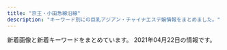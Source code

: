 ```yaml
---
title: "京王・小田急線沿線"
description: "キーワード別にの巨乳アジアン・チャイナエステ嬢情報をまとめました。"
---
```


新着画像と新着キーワードをまとめています。
2021年04月22日の情報です。

<DmmAffiliateIns />
<KeywordTable
  shops={
    [
    {
        "url": "http://www.fuwa.work/",
        "keywords": {},
        "name": "Olive \uff5e\u30aa\u30ea\u30fc\u30d6\uff5e",
        "station": "\u5e9c\u4e2d\u99c5\u5317\u53e3",
        "img_links": [
            "http://www.fuwa.work/images/news.jpg",
            "http://www.fuwa.work/img/moe2.jpg",
            "http://www.fuwa.work/img/mimi1.jpg",
            "http://www.fuwa.work/images/staff_t.png",
            "http://www.fuwa.work/images/sys3.jpg",
            "http://www.fuwa.work/images/interior_t.png",
            "http://www.fuwa.work/staff/nana.jpg",
            "http://www.fuwa.work/img/nana2.jpg",
            "http://www.fuwa.work/images/sys4.png",
            "http://www.fuwa.work/images/line.png",
            "http://www.fuwa.work/images/head.jpg",
            "http://www.fuwa.work/images/mobile.jpg",
            "http://www.fuwa.work/img/moe1.jpg",
            "http://www.fuwa.work/img/nana1.jpg",
            "http://www.fuwa.work/images/sys2.jpg",
            "http://www.fuwa.work/images/rec.jpg",
            "http://www.fuwa.work/staff/mimi.jpg",
            "http://www.fuwa.work/images/int1.png",
            "http://www.fuwa.work/staff/moe.jpg",
            "http://www.fuwa.work/images/int2.png",
            "http://www.fuwa.work/images/sys1.jpg",
            "http://www.fuwa.work/img/anata1.jpg",
            "http://www.fuwa.work/staff/anata.jpg",
            "http://www.fuwa.work/images/info.png"
        ]
    },
    {
        "station": "\u6885\u30f6\u4e18\u99c5",
        "name": "\u7d4c\u7d61\u5802",
        "img_links": [
            "http://noborito-garden.net/images/s_staff.jpg",
            "http://noborito-garden.net/images/room4.jpg",
            "http://noborito-garden.net/images/room1.jpg",
            "http://noborito-garden.net/images/movie.jpg",
            "http://noborito-garden.net/images/mobile.jpg",
            "http://noborito-garden.net/images/nei_bj2.jpg",
            "http://noborito-garden.net/images/room2.jpg",
            "http://noborito-garden.net/images/s_news.jpg",
            "http://noborito-garden.net/images/staff0.jpg",
            "http://noborito-garden.net/images/staff1.jpg",
            "http://noborito-garden.net/images/staff3.jpg",
            "http://noborito-garden.net/images/girl-z2.jpg",
            "http://noborito-garden.net/images/s_chedule.jpg",
            "http://noborito-garden.net/images/tel.jpg",
            "http://noborito-garden.net/images/staff4.jpg",
            "http://noborito-garden.net/images/room3.jpg",
            "http://noborito-garden.net/images/girl-z1.jpg",
            "http://noborito-garden.net/images/staff2.jpg",
            "http://noborito-garden.net/images/s_link.jpg"
        ],
        "url": "http://noborito-garden.net/",
        "keywords": {
            "C": 23,
            "86": 10
        }
    },
    {
        "keywords": {},
        "img_links": [
            "http://www.kousei-jyunen.com/images/top-ib.jpg",
            "http://www.kousei-jyunen.com/images/sys.jpg",
            "http://www.kousei-jyunen.com/images/info.jpg",
            "http://www.kousei-jyunen.com/images/index_qr.jpg",
            "http://www.kousei-jyunen.com/flash.jpg",
            "http://www.kousei-jyunen.com/images/top-munu-1_03.jpg",
            "http://www.kousei-jyunen.com/images/top-munu-2_01.jpg",
            "http://www.kousei-jyunen.com/images/top-munu-2_02.jpg",
            "http://www.kousei-jyunen.com/images/top-1_01.jpg",
            "http://www.kousei-jyunen.com/images/top-1_04.jpg",
            "http://www.kousei-jyunen.com/images/top-1_03.jpg",
            "http://www.kousei-jyunen.com/images/top-munu-2_04.jpg",
            "http://www.kousei-jyunen.com/images/top-munu-2_03.jpg",
            "http://www.kousei-jyunen.com/images/top-munu-1_01.jpg",
            "http://www.kousei-jyunen.com/images/top-1_05.jpg",
            "http://www.kousei-jyunen.com/images/staff.jpg",
            "http://www.kousei-jyunen.com/images/top-munu-1_04.jpg",
            "http://www.kousei-jyunen.com/images/top-munu-1_05.jpg",
            "http://www.kousei-jyunen.com/images/top-1_02.jpg",
            "http://www.kousei-jyunen.com/images/top-munu-1_02.jpg",
            "http://www.kousei-jyunen.com/images/top-munu-2_05.jpg",
            "http://www.kousei-jyunen.com/images/news.jpg",
            "http://www.kousei-jyunen.com/images/sta.jpg"
        ],
        "name": "\u6f64\u5712",
        "station": "\u6210\u57ce\u5b66\u5712\u524d\u99c5",
        "url": "http://www.kousei-jyunen.com/"
    },
    {
        "name": "\u30aa\u30f3\u30ea\u30fc\u30e6\u30fc",
        "keywords": {
            "\u4e73": 8
        },
        "img_links": [
            "http://www.aiuntyuiop.xyz/lfc/intro_top_tel.png",
            "http://www.aiuntyuiop.xyz/uploads/201217/1-20121G63612P1.jpg",
            "http://www.aiuntyuiop.xyz/uploads/201217/1-20121G6363K37.jpg",
            "http://www.aiuntyuiop.xyz/uploads/201111/1-20111112534M48.jpg",
            "http://www.aiuntyuiop.xyz/lfc/intro_top_time.png",
            "http://www.aiuntyuiop.xyz/uploads/201217/1-20121G6345L51.jpg",
            "http://www.aiuntyuiop.xyz/webstyle/notice.png",
            "http://www.aiuntyuiop.xyz/webstyle/line3.png",
            "http://www.aiuntyuiop.xyz/uploads/201217/1-20121G63514140.jpg",
            "http://www.aiuntyuiop.xyz/webstyle/mobile_02.png",
            "http://www.aiuntyuiop.xyz/webstyle/line6.png",
            "http://www.aiuntyuiop.xyz/webstyle/call(1).jpg",
            "http://www.aiuntyuiop.xyz/webstyle/line1.png",
            "http://www.aiuntyuiop.xyz/webstyle/line5.png",
            "http://www.aiuntyuiop.xyz/uploads/201217/1-20121G6342T29.jpg",
            "http://www.aiuntyuiop.xyz/uploads/201217/1-20121G62F6118.jpg",
            "http://www.aiuntyuiop.xyz/webstyle/sign.png",
            "http://www.aiuntyuiop.xyz/uploads/201217/1-20121G635524O.jpg",
            "http://www.aiuntyuiop.xyz/webstyle/sign(1).png",
            "http://www.aiuntyuiop.xyz/webstyle/sign(2).png",
            "http://www.aiuntyuiop.xyz/webstyle/line2.png",
            "http://www.aiuntyuiop.xyz/webstyle/call.jpg",
            "http://www.aiuntyuiop.xyz/uploads/201217/1-20121G6424bW.png",
            "http://www.aiuntyuiop.xyz/webstyle/line4.png",
            "http://www.aiuntyuiop.xyz/webstyle/mobile_01.png"
        ],
        "url": "http://www.aiuntyuiop.xyz/",
        "station": "\u767b\u6238\u99c5\u751f\u7530\u7dd1\u5730\u53e3"
    },
    {
        "url": "http://nian.estheya.com/",
        "img_links": [
            "http://nian.estheya.com/css/osusume02.jpg",
            "http://nian.estheya.com/css/staff/staff02.jpg",
            "http://nian.estheya.com/css/osusume03.jpg",
            "http://nian.estheya.com/css/top03.jpg",
            "http://nian.estheya.com/css/foot.jpg",
            "http://nian.estheya.com/css/m-head.jpg",
            "http://nian.estheya.com/css/osusume01.jpg",
            "http://nian.estheya.com/css/top02.jpg",
            "http://nian.estheya.com/css/staff/staff01.jpg",
            "http://nian.estheya.com/css/staff/staff03.jpg",
            "http://nian.estheya.com/css/top01.jpg",
            "http://nian.estheya.com/images/call.png"
        ],
        "keywords": {},
        "name": "\u30cb\u30e3\u30fc\u30cb\u30e3\u30fc",
        "station": "\u5411\u30f6\u4e18\u904a\u5712\u99c5\u5357\u53e3"
    },
    {
        "img_links": [
            "http://www.celia.work/images/interior_t.jpg",
            "http://www.celia.work/images/b2.jpg",
            "http://www.celia.work/img/ami1.jpg",
            "http://www.celia.work/images/menu/interior.jpg",
            "http://www.celia.work/img/mio1.jpg",
            "http://www.celia.work/images/ta.jpg",
            "http://www.celia.work/images/sys1.jpg",
            "http://www.celia.work/images/concept.jpg",
            "http://www.celia.work/images/int3.png",
            "http://www.celia.work/images/b1.jpg",
            "http://www.celia.work/images/head.jpg",
            "http://www.celia.work/images/b3.jpg",
            "http://www.celia.work/images/news.jpg",
            "http://www.celia.work/staff/mio.jpg",
            "http://www.celia.work/img/ami2.jpg",
            "http://www.celia.work/staff/ami.jpg",
            "http://www.celia.work/images/sys3.png",
            "http://www.celia.work/images/menu/staff.jpg",
            "http://www.celia.work/images/staff_t.jpg",
            "http://www.celia.work/images/int2.png",
            "http://www.celia.work/images/int1.png",
            "http://www.celia.work/images/menu/top.jpg",
            "http://www.celia.work/images/sys2.jpg"
        ],
        "name": "RIBBON -\u30ea\u30dc\u30f3-",
        "url": "http://www.celia.work/",
        "station": "\u5e9c\u4e2d\u99c5\u5317\u53e3",
        "keywords": {}
    },
    {
        "name": "Sweet Heart",
        "url": "http://sweet-heart.work/",
        "keywords": {},
        "img_links": [
            "http://sweet-heart.work/images/b2.jpg",
            "http://sweet-heart.work/img/mimi1.jpg",
            "http://sweet-heart.work/images/staff_t.png",
            "http://sweet-heart.work/img/moe2.jpg",
            "http://sweet-heart.work/img/moe3.jpg",
            "http://sweet-heart.work/images/interior_t.png",
            "http://sweet-heart.work/images/head.jpg",
            "http://sweet-heart.work/images/3.jpg",
            "http://sweet-heart.work/images/ta.jpg",
            "http://sweet-heart.work/img/rina2.jpg",
            "http://sweet-heart.work/images/int2.jpg",
            "http://sweet-heart.work/images/1.jpg",
            "http://sweet-heart.work/img/rina1.jpg",
            "http://sweet-heart.work/images/sys.jpg",
            "http://sweet-heart.work/img/moe1.jpg",
            "http://sweet-heart.work/images/att.png",
            "http://sweet-heart.work/images/tr.jpg",
            "http://sweet-heart.work/images/int1.jpg",
            "http://sweet-heart.work/images/mobile.jpg",
            "http://sweet-heart.work/images/news.jpg",
            "http://sweet-heart.work/images/b1.jpg",
            "http://sweet-heart.work/images/2.jpg"
        ],
        "station": "\u5e9c\u4e2d\u99c5\u5317\u53e3"
    },
    {
        "img_links": [
            "http://meidaimaesecretbase.club/head.jpg",
            "http://meidaimaesecretbase.club/int1.png",
            "http://meidaimaesecretbase.club/staff_t.jpg",
            "http://meidaimaesecretbase.club/2/uploadimg/1587527512.jpg",
            "http://meidaimaesecretbase.club/2/uploadimg/1591787978.jpg",
            "http://meidaimaesecretbase.club/sys2.jpg",
            "http://meidaimaesecretbase.club/2/uploadimg/1587527299.jpg",
            "http://meidaimaesecretbase.club/sys1.jpg",
            "http://meidaimaesecretbase.club/2/uploadimg/1597642441.jpg",
            "http://meidaimaesecretbase.club/2/uploadimg/1597806778.jpg",
            "http://meidaimaesecretbase.club/s1.png"
        ],
        "name": "\u79d8\u5bc6\u57fa\u5730",
        "url": "http://meidaimaesecretbase.club/",
        "station": "\u660e\u5927\u524d\u99c5\u4e2d\u592e\u53e3",
        "keywords": {
            "83": 1,
            "86": 1,
            "E": 1,
            "87": 1,
            "85": 1,
            "90": 1,
            "D": 2,
            "C": 1
        }
    },
    {
        "station": "\u767b\u6238\u99c5\u591a\u6469\u5ddd\u53e3",
        "url": "http://www.fairies.work/",
        "img_links": [
            "http://www.fairies.work/images/staff/arisa.jpg",
            "http://www.fairies.work/images/home/home_bnr_02.png",
            "http://www.fairies.work/images/staff/hana.jpg",
            "http://www.fairies.work/images/gallery/image_01.png",
            "http://www.fairies.work/images/staff/ayumi.jpg",
            "http://www.fairies.work/images/staff/ruru.jpg",
            "http://www.fairies.work/images/gallery/image_07.png",
            "http://www.fairies.work/images/common/side_bnr_02.png",
            "http://www.fairies.work/images/staff/mirai.jpg",
            "http://www.fairies.work/images/gallery/image_05.png",
            "http://www.fairies.work/images/home/image_02.png",
            "http://www.fairies.work/images/home/home_btn_off.png",
            "http://www.fairies.work/images/staff/sara.jpg",
            "http://www.fairies.work/images/home/home_bnr_04d.png",
            "http://www.fairies.work/images/gallery/image_08.png",
            "http://www.fairies.work/images/home/image_03.png",
            "http://www.fairies.work/images/staff/aya.jpg",
            "http://www.fairies.work/images/staff/yui.jpg",
            "http://www.fairies.work/images/gallery/image_03.png",
            "http://www.fairies.work/images/staff/yuna.jpg",
            "http://www.fairies.work/images/staff/koko.jpg",
            "http://www.fairies.work/images/staff/sample_image.png",
            "http://www.fairies.work/images/home/image_01.png",
            "http://www.fairies.work/images/gallery/image_02.png",
            "http://www.fairies.work/images/gallery/image_04.png",
            "http://www.fairies.work/images/staff/sati.jpg",
            "http://www.fairies.work/images/home/home_bnr_03b.png",
            "http://www.fairies.work/images/gallery/image_06.png"
        ],
        "name": "FAIRIES\uff5e\u30d5\u30a7\u30a2\u30ea\u30fc\u30ba\uff5e",
        "keywords": {}
    },
    {
        "keywords": {},
        "img_links": [],
        "url": "http://vinnbem.xyz/",
        "station": "\u5411\u30f6\u4e18\u904a\u5712\u99c5\u5357\u53e3",
        "name": "\u30ad\u30e9\u30ad\u30e9"
    },
    {
        "name": "\u7652\u3057\u306e\u7a7a\u9593",
        "keywords": {},
        "img_links": [
            "http://www.iyashikukan.xyz/images/top/t2.jpg",
            "http://www.iyashikukan.xyz/images/index-rin_16.jpg",
            "http://www.iyashikukan.xyz/images/lanmu-t-st2.jpg",
            "http://www.iyashikukan.xyz/images/top/t3.jpg",
            "http://www.iyashikukan.xyz/images/index-rin_02.jpg",
            "http://www.iyashikukan.xyz/images/top/t3.png",
            "http://www.iyashikukan.xyz/images/staff/10/2.jpg",
            "http://www.iyashikukan.xyz/images/staff/9/39-02a.jpg",
            "http://www.iyashikukan.xyz/images/staff/10/nana.jpg",
            "http://www.iyashikukan.xyz/images/nav/nav-t-job.jpg",
            "http://www.iyashikukan.xyz/images/staff/10/1.jpg",
            "http://www.iyashikukan.xyz/images/index-rin_04.jpg",
            "http://www.iyashikukan.xyz/images/top/top-foot_05.png",
            "http://www.iyashikukan.xyz/images/top/top-foot_03.png",
            "http://www.iyashikukan.xyz/images/staff/10/mimi.jpg",
            "http://www.iyashikukan.xyz/images/staff/10/satomi.jpg",
            "http://www.iyashikukan.xyz/images/shop/r5.jpg",
            "http://www.iyashikukan.xyz/images/index-rin_14.jpg",
            "http://www.iyashikukan.xyz/images/staff/10/sayaka22.jpg",
            "http://www.iyashikukan.xyz/images/nav/nav-t-sys.jpg",
            "http://www.iyashikukan.xyz/images/top/top-foot_04.png",
            "http://www.iyashikukan.xyz/images/lanmu-t-st.jpg",
            "http://www.iyashikukan.xyz/images/index-rin_20.jpg"
        ],
        "station": "\u5343\u6b73\u70cf\u5c71\u99c5\u5317\u53e3",
        "url": "http://www.iyashikukan.xyz/"
    },
    {
        "url": "http://arm-relax.com/",
        "station": "\u5e9c\u4e2d\u99c5\u5357\u53e3",
        "name": "\u96c5\u30fb\u307f\u3084\u3073",
        "keywords": {
            "C": 16
        },
        "img_links": [
            "http://arm-relax.com/staff/aya/01.jpg",
            "http://arm-relax.com/staff/mika/01mb.jpg",
            "http://arm-relax.com/staff/yuri/01.jpg",
            "http://arm-relax.com/staff/yuri/01mb.jpg",
            "http://arm-relax.com/staff/mika/01.jpg",
            "http://arm-relax.com/i/files/homeimg.jpg",
            "http://arm-relax.com/staff/mimi/01mb.jpg",
            "http://arm-relax.com/staff/eri/01mb.jpg",
            "http://arm-relax.com/img/ttl_link.png",
            "http://arm-relax.com/staff/yumi/01.jpg",
            "http://arm-relax.com/img/ttl_staff.png",
            "http://arm-relax.com/img/ttl_recbnr.png",
            "http://arm-relax.com/pic/topimg1.jpg",
            "http://arm-relax.com/pic/head.png",
            "http://arm-relax.com/staff/eri/01.jpg",
            "http://arm-relax.com/img/ttl_mobile.png",
            "http://arm-relax.com/staff/mimi/01.jpg",
            "http://arm-relax.com/staff/yumi/01mb.jpg",
            "http://arm-relax.com/staff/aya/01mb.jpg",
            "http://arm-relax.com/pic/topimg2.jpg"
        ]
    },
    {
        "name": "\u6df1\u4e95\u6c37\u306e\u56fd",
        "station": "\u5343\u6b73\u70cf\u5c71\u99c5\u5317\u53e3",
        "url": "http://massage-est.xyz/",
        "keywords": {
            "D": 88,
            "86": 96,
            "E": 8
        },
        "img_links": [
            "http://massage-est.xyz/images/cg06.jpg",
            "http://massage-est.xyz/images/cg03.jpg",
            "http://massage-est.xyz/images/cg09.jpg",
            "http://massage-est.xyz/images/cg021.jpg",
            "http://massage-est.xyz/images/cg11.jpg",
            "http://massage-est.xyz/images/cg04.jpg",
            "http://massage-est.xyz/images/cg091.jpg",
            "http://massage-est.xyz/images/cg071.jpg",
            "http://massage-est.xyz/images/top2.png",
            "http://massage-est.xyz/images/cg10.jpg",
            "http://massage-est.xyz/images/cg011.jpg",
            "http://massage-est.xyz/images/cg07.jpg",
            "http://massage-est.xyz/images/cg05.jpg",
            "http://massage-est.xyz/images/sys.jpg",
            "http://massage-est.xyz/images/spacer300x450.png",
            "http://massage-est.xyz/images/cg02.jpg",
            "http://massage-est.xyz/images/cg12.jpg",
            "http://massage-est.xyz/images/cg01.jpg",
            "http://massage-est.xyz/images/up_100_1_0.jpg",
            "http://massage-est.xyz/images/cg051.jpg",
            "http://massage-est.xyz/images/top.png",
            "http://massage-est.xyz/images/cg031.jpg",
            "http://massage-est.xyz/images/cg061.jpg",
            "http://massage-est.xyz/images/spacer900x360.png",
            "http://massage-est.xyz/images/cg13.jpg",
            "http://massage-est.xyz/images/qr.jpg"
        ]
    },
    {
        "url": "http://est70.xyz/lam/",
        "img_links": [
            "http://est70.xyz/lam/images/button-2.png",
            "http://est70.xyz/lam/girl/g06.png",
            "http://est70.xyz/lam/images/tel-bar.png",
            "http://est70.xyz/lam/images/button-3.png",
            "http://est70.xyz/lam/images/button-4.png",
            "http://est70.xyz/lam/images/button-5.png",
            "http://est70.xyz/lam/girl/g03.png",
            "http://est70.xyz/lam/images/concept.png",
            "http://est70.xyz/lam/girl/g04.png",
            "http://est70.xyz/lam/girl/6.jpg",
            "http://est70.xyz/lam/images/tt.png",
            "http://est70.xyz/lam/girl/4.jpg",
            "http://est70.xyz/lam/images/footer.png",
            "http://est70.xyz/lam/images/button-1.png",
            "http://est70.xyz/lam/girl/5.jpg",
            "http://est70.xyz/lam/images/button-6.png",
            "http://est70.xyz/lam/girl/3.jpg"
        ],
        "station": "\u7a32\u7530\u5824\u99c5",
        "keywords": {},
        "name": "Look at me"
    },
    {
        "keywords": {},
        "station": "\u660e\u5927\u524d\u99c5\u4e2d\u592e\u53e3",
        "url": "http://xn--cckzerb5br7a.com/",
        "name": "Free Style \uff5e\u30d5\u30ea\u30fc\u30b9\u30bf\u30a4\u30eb\uff5e",
        "img_links": []
    },
    {
        "url": "https://aaa197112010.wixsite.com/hogure",
        "img_links": [
            "https://static.wixstatic.com/media/c7255f_ac9f84bf5e90458495bc258bf500278a~mv2.jpg",
            "https://static.wixstatic.com/media/c7255f_fff0060f80294af9829c3625d3e5a585~mv2.jpg",
            "https://static.wixstatic.com/media/c7255f_54d12a77ea8f474c9f7baa538fda51a6~mv2.jpg",
            "https://static.wixstatic.com/media/11062b_d01cf48782824880a5b8f3229886f9f8~mv2_d_3000_1688_s_2.jpg",
            "https://static.wixstatic.com/media/c7255f_78403d06636947f1bb8ace67d9b24ebf~mv2.png",
            "https://static.wixstatic.com/media/c7255f_19cd1cab6f2a4e08a1f5d6b117e52a32~mv2.jpg",
            "https://static.wixstatic.com/media/7c35130c2ca54f4a8d1b727cb01e3079.jpg",
            "https://static.wixstatic.com/media/c7255f_02c7f6fe593345b0b5663a2c76bda9bd~mv2.jpg",
            "https://static.wixstatic.com/media/c7255f_b4334f1ff9d344bea0ab2191784f35ae~mv2.jpg",
            "https://static.wixstatic.com/media/c7255f_5eabf8011a9d4bcb95d8d17b882b9bad~mv2.jpg",
            "https://static.wixstatic.com/media/c7255f_9c1cc0c5cb6743e0aea4ffc7b9c576d8~mv2.jpg",
            "https://static.wixstatic.com/media/c7255f_3ee7b1f3fc3441e381a2c942f74b2256~mv2.jpg"
        ],
        "station": "\u5411\u30b1\u4e18\u904a\u5712\u99c5\u5317\u53e3",
        "keywords": {},
        "name": "Get\u2019s"
    },
    {
        "keywords": {
            "C": 1,
            "90": 1,
            "E": 3,
            "91": 2,
            "87": 1
        },
        "station": "\u5343\u6b73\u70cf\u5c71\u99c5\u5317\u53e3",
        "url": "https://cindy.relaxjp.com/",
        "img_links": [
            "https://cindy.relaxjp.com/css/foot01.jpg",
            "https://cindy.relaxjp.com/css/m-top003.jpg",
            "https://cindy.relaxjp.com/css/staff/staff01.png",
            "https://cindy.relaxjp.com/css/m-top004.jpg",
            "https://cindy.relaxjp.com/css/staff/staff03.png",
            "https://cindy.relaxjp.com/css/staff/staff04.png",
            "https://cindy.relaxjp.com/css/cam01.jpg",
            "https://cindy.relaxjp.com/css/staff/staff02.png",
            "https://cindy.relaxjp.com/css/m-head.jpg",
            "https://cindy.relaxjp.com/images/call.png"
        ],
        "name": "Cindy Baby"
    },
    {
        "name": "Stylish",
        "keywords": {
            "86": 2,
            "85": 1,
            "E": 4,
            "C": 4,
            "D": 4,
            "87": 1,
            "83": 1,
            "84": 1
        },
        "img_links": [
            "http://www.goldsea.work/staff/riko.jpg",
            "http://www.goldsea.work/staff/rika2.jpg",
            "http://www.goldsea.work/img/pic/int3.jpg",
            "http://www.goldsea.work/staff/koko1.jpg",
            "http://www.goldsea.work/img/pic/slide_11.jpg",
            "http://www.goldsea.work/staff/mayu.jpg",
            "http://www.goldsea.work/staff/mayu1.jpg",
            "http://www.goldsea.work/staff/nao.jpg",
            "http://www.goldsea.work/staff/yuki2.jpg",
            "http://www.goldsea.work/staff/koko.jpg",
            "http://www.goldsea.work/staff/riko2.jpg",
            "http://www.goldsea.work/img/pic/slide_12.jpg",
            "http://www.goldsea.work/staff/nao1.jpg",
            "http://www.goldsea.work/img/pic/int2.jpg",
            "http://www.goldsea.work/staff/rika1.jpg",
            "http://www.goldsea.work/staff/yuki1.jpg",
            "http://www.goldsea.work/staff/mayu2.jpg",
            "http://www.goldsea.work/staff/nao2.jpg",
            "http://www.goldsea.work/staff/riko1.jpg",
            "http://www.goldsea.work/img/pic/int1.jpg",
            "http://www.goldsea.work/staff/koko2.jpg",
            "http://www.goldsea.work/img/loader.png",
            "http://www.goldsea.work/staff/yuki.jpg",
            "http://www.goldsea.work/staff/rika.jpg"
        ],
        "url": "http://www.goldsea.work/",
        "station": "\u767b\u6238\u99c5"
    },
    {
        "img_links": [
            "http://est70.jp/nch/images/bt1.png",
            "http://est70.jp/nch/girl/g01.png",
            "http://est70.jp/nch/images/bt2.png",
            "http://est70.jp/nch/images/bt6.png",
            "http://est70.jp/nch/images/bt3.png",
            "http://est70.jp/nch/images/phone.png",
            "http://est70.jp/nch/images/bt4.png",
            "http://est70.jp/nch/images/footer.png",
            "http://est70.jp/nch/girl/g03.png",
            "http://est70.jp/nch/girl/g02.png",
            "http://est70.jp/nch/images/top.png",
            "http://est70.jp/nch/girl/g04.png",
            "http://est70.jp/nch/images/bt5.png",
            "http://est70.jp/nch/images/headp.png",
            "http://est70.jp/nch/images/facial-massage.png"
        ],
        "station": "\u767b\u6238\u99c5",
        "name": "N.\u30c1\u30a7\u30ea\u30fc",
        "url": "http://est70.jp/nch/",
        "keywords": {}
    },
    {
        "name": "\u30bb\u30af\u30b7\u30fc\u30ac\u30fc\u30eb",
        "url": "http://www.sexy.masg.info/",
        "station": "\u3064\u3064\u3058\u30f6\u4e18\u99c5\u5357\u53e3",
        "img_links": [
            "http://www.sexy.masg.info/files/003.jpg",
            "http://www.sexy.masg.info/images/tel.png",
            "http://www.sexy.masg.info/images/nav-003.png",
            "http://www.sexy.masg.info/files/002.jpg",
            "http://www.sexy.masg.info/files/007.jpg",
            "http://www.sexy.masg.info/photo_news/upimg/546976073e91843a25_1.jpg",
            "http://www.sexy.masg.info/images/nav-006.png",
            "http://www.sexy.masg.info/photo_news/upimg/51915605bf3089d1a1_1.jpg",
            "http://www.sexy.masg.info/images/osusume01.png",
            "http://www.sexy.masg.info/photo_news/upimg/546976073e91843a25_0.jpg",
            "http://www.sexy.masg.info/files/006.jpg",
            "http://www.sexy.masg.info/files/008.jpg",
            "http://www.sexy.masg.info/images/nav-005.png",
            "http://www.sexy.masg.info/photo_news/upimg/51915605bf3089d1a1_0.jpg",
            "http://www.sexy.masg.info/images/top02-left.png",
            "http://www.sexy.masg.info/images/top003.png",
            "http://www.sexy.masg.info/images/nav-001.png",
            "http://www.sexy.masg.info/files/001.jpg",
            "http://www.sexy.masg.info/images/nav-002.png",
            "http://www.sexy.masg.info/images/nav-004.png",
            "http://www.sexy.masg.info/files/004.jpg",
            "http://www.sexy.masg.info/images/top01.png"
        ],
        "keywords": {
            "\u30bb\u30af\u30b7\u30fc": 15
        }
    },
    {
        "url": "https://lu-rinpa.tokyo/",
        "station": "\u8056\u8e5f\u685c\u30f6\u4e18\u99c5\u6771\u53e3",
        "name": "\u685c\u96ea",
        "img_links": [
            "https://lu-rinpa.tokyo/wp-content/themes/este/img/top-img035.png",
            "https://lu-rinpa.tokyo/wp-content/uploads/2019/06/6.jpg",
            "https://lu-rinpa.tokyo/wp-content/themes/este/img/top-img02.png",
            "https://lu-rinpa.tokyo/wp-content/themes/este/img/2.jpg",
            "https://lu-rinpa.tokyo/wp-content/themes/este/img/3.jpg",
            "https://lu-rinpa.tokyo/wp-content/themes/este/img/tel.png",
            "https://lu-rinpa.tokyo/wp-content/uploads/2019/12/rydftugihoix.jpg",
            "https://lu-rinpa.tokyo/wp-content/uploads/2019/12/dtyfugihoja.jpg",
            "https://lu-rinpa.tokyo/wp-content/themes/este/img/tel01.png",
            "https://lu-rinpa.tokyo/wp-content/themes/este/img/4.jpg",
            "https://lu-rinpa.tokyo/wp-content/themes/este/img/top-img066.png",
            "https://lu-rinpa.tokyo/wp-content/themes/este/img/top-img01.png",
            "https://lu-rinpa.tokyo/wp-content/themes/este/img/1.jpg",
            "https://lu-rinpa.tokyo/wp-content/uploads/2019/12/rtdyfugihojsa.jpg"
        ],
        "keywords": {}
    },
    {
        "station": "\u8abf\u5e03\u99c5\u6771\u53e3",
        "name": "\u840c",
        "img_links": [
            "https://moe.ests.jp/images/themes/blue/no2.png",
            "https://moe.ests.jp/photos/sites/63/2021/04/202104110309386.jpg",
            "https://moe.ests.jp/images/themes/blue/s_news.png",
            "https://moe.ests.jp/images/themes/blue/line.png",
            "https://moe.ests.jp/images/room1.jpg",
            "https://moe.ests.jp/images/themes/blue/s_zysx.png",
            "https://moe.ests.jp/images/themes/blue/s_pickup.png",
            "https://moe.ests.jp/images/room2.jpg",
            "https://moe.ests.jp/images/themes/blue/s_newface.png",
            "https://moe.ests.jp/images/themes/blue/r3.jpg",
            "https://moe.ests.jp/images/themes/blue/s_ranking.png",
            "https://moe.ests.jp/photos/sites/63/2021/04/202104110309399.jpg",
            "https://moe.ests.jp/images/room3.jpg",
            "https://moe.ests.jp/photos/sites/63/2021/04/2021041103093931.jpg",
            "https://moe.ests.jp/images/room4.jpg",
            "https://moe.ests.jp/images/themes/blue/mobile.jpg",
            "https://moe.ests.jp/images/themes/blue/no1.png",
            "https://moe.ests.jp/photos/sites/63/2021/04/2021041103094038.jpg",
            "https://moe.ests.jp/images/themes/blue/s_staff.png",
            "https://moe.ests.jp/images/themes/blue/s_link.png"
        ],
        "keywords": {
            "D": 24,
            "C": 19,
            "87": 12,
            "86": 12
        },
        "url": "https://moe.ests.jp/"
    },
    {
        "name": "\u693f",
        "station": "\u4eac\u738b\u591a\u6469\u30bb\u30f3\u30bf\u30fc\u99c5\u897f\u53e3",
        "url": "http://aroma-tsubaki.com/",
        "keywords": {
            "C": 9
        },
        "img_links": [
            "http://www.aroma-tsubaki.com/uploads/aromatsubaki/2011/10/play1.jpg",
            "http://www.aroma-tsubaki.com/uploads/aromatsubaki/2011/10/shouji.jpg",
            "http://www.aroma-tsubaki.com/uploads/aromatsubaki/2018/10/tel.jpg",
            "http://www.aroma-tsubaki.com/uploads/aromatsubaki/2012/03/e794bbe5838f-1079.jpg",
            "http://www.aroma-tsubaki.com/uploads/aromatsubaki/2012/05/e794bbe5838f-1623.jpg",
            "http://www.aroma-tsubaki.com/uploads/aromatsubaki/2020/10/flash5.jpg",
            "http://www.aroma-tsubaki.com/uploads/aromatsubaki/2020/10/flash2.jpg",
            "http://www.aroma-tsubaki.com/uploads/aromatsubaki/2011/10/play2.jpg",
            "http://www.aroma-tsubaki.com/uploads/aromatsubaki/images/no-photo.jpg",
            "http://www.aroma-tsubaki.com/uploads/aromatsubaki/2011/10/zi_link.jpg",
            "http://www.aroma-tsubaki.com/uploads/aromatsubaki/2020/10/flash3.jpg",
            "http://www.aroma-tsubaki.com/uploads/aromatsubaki/2011/10/play4.jpg",
            "http://www.aroma-tsubaki.com/uploads/aromatsubaki/2020/10/flash1.jpg",
            "http://www.aroma-tsubaki.com/uploads/aromatsubaki/2020/10/flash6.jpg",
            "http://www.aroma-tsubaki.com/uploads/aromatsubaki/2011/11/e794bbe5838f-031.jpg",
            "http://www.aroma-tsubaki.com/uploads/aromatsubaki/2011/11/e794bbe5838f-029.jpg",
            "http://www.aroma-tsubaki.com/uploads/aromatsubaki/2020/10/flash4.jpg",
            "http://www.aroma-tsubaki.com/uploads/aromatsubaki/2011/10/info.jpg",
            "http://www.aroma-tsubaki.com/uploads/aromatsubaki/2011/10/play3.jpg",
            "http://www.aroma-tsubaki.com/uploads/aromatsubaki/2020/10/top.jpg",
            "http://www.aroma-tsubaki.com/uploads/aromatsubaki/2012/10/e794bbe5838f-261.jpg",
            "http://www.aroma-tsubaki.com/uploads/aromatsubaki/2011/10/468x60.jpg"
        ]
    },
    {
        "keywords": {
            "C": 2,
            "86": 3,
            "88": 2,
            "87": 14,
            "D": 17
        },
        "url": "http://www.vivi.esjp.site/",
        "station": "\u5343\u6b73\u70cf\u5c71\u99c5\u5317\u53e3",
        "name": "ViVi",
        "img_links": [
            "http://www.vivi.esjp.site/files/010-02.jpg",
            "http://www.vivi.esjp.site/files/020-02.jpg",
            "http://www.vivi.esjp.site/files/018-02.jpg",
            "http://www.vivi.esjp.site/files/008.jpg",
            "http://www.vivi.esjp.site/files/013-02.jpg",
            "http://www.vivi.esjp.site/images/staff_line.png",
            "http://www.vivi.esjp.site/images/mobile.jpg",
            "http://www.vivi.esjp.site/images/shop/shop01.jpg",
            "http://www.vivi.esjp.site/files/019-02.jpg",
            "http://www.vivi.esjp.site/files/001.jpg",
            "http://www.vivi.esjp.site/files/004.jpg",
            "http://www.vivi.esjp.site/images/bj3.png",
            "http://www.vivi.esjp.site/files/016.jpg",
            "http://www.vivi.esjp.site/images/girl-z1.jpg",
            "http://www.vivi.esjp.site/images/link_line.png",
            "http://www.vivi.esjp.site/files/014.jpg",
            "http://www.vivi.esjp.site/files/010.jpg",
            "http://www.vivi.esjp.site/images/top_sche.png",
            "http://www.vivi.esjp.site/files/002.jpg",
            "http://www.vivi.esjp.site/files/022.jpg",
            "http://www.vivi.esjp.site/images/shop/shop02.jpg",
            "http://www.vivi.esjp.site/files/007-02.jpg",
            "http://www.vivi.esjp.site/files/011.jpg",
            "http://www.vivi.esjp.site/files/002-02.jpg",
            "http://www.vivi.esjp.site/files/003.jpg",
            "http://www.vivi.esjp.site/files/007.jpg",
            "http://www.vivi.esjp.site/images/shop/shop03.jpg",
            "http://www.vivi.esjp.site/files/017-02.jpg",
            "http://www.vivi.esjp.site/files/018.jpg",
            "http://www.vivi.esjp.site/files/021-02.jpg",
            "http://www.vivi.esjp.site/images/girl-z2.jpg",
            "http://www.vivi.esjp.site/files/016-02.jpg",
            "http://www.vivi.esjp.site/files/004-02.jpg",
            "http://www.vivi.esjp.site/files/015.jpg",
            "http://www.vivi.esjp.site/files/013.jpg",
            "http://www.vivi.esjp.site/files/006-02.jpg",
            "http://www.vivi.esjp.site/files/019.jpg",
            "http://www.vivi.esjp.site/files/015-02.jpg",
            "http://www.vivi.esjp.site/files/020.jpg",
            "http://www.vivi.esjp.site/images/shop/shop04.jpg",
            "http://www.vivi.esjp.site/files/011-02.jpg",
            "http://www.vivi.esjp.site/files/022-02.jpg",
            "http://www.vivi.esjp.site/files/001-02.jpg",
            "http://www.vivi.esjp.site/files/014-02.jpg",
            "http://www.vivi.esjp.site/files/006.jpg",
            "http://www.vivi.esjp.site/files/021.jpg",
            "http://www.vivi.esjp.site/files/017.jpg",
            "http://www.vivi.esjp.site/files/008-02.jpg",
            "http://www.vivi.esjp.site/files/003-02.jpg",
            "http://www.vivi.esjp.site/images/top.png"
        ]
    },
    {
        "keywords": {
            "86": 10,
            "C": 23
        },
        "name": "\u30ea\u30e9\u30af\u30bc\u30fc\u30b7\u30e7\u30f3\u6075",
        "station": "\u767e\u5408\u30f6\u4e18\u99c5\u5317\u53e3",
        "url": "http://cinderella-princess.net",
        "img_links": [
            "http://cinderella-princess.net/images/room1.jpg",
            "http://cinderella-princess.net/images/s_news.jpg",
            "http://cinderella-princess.net/images/s_link.jpg",
            "http://cinderella-princess.net/images/nei_bj2.jpg",
            "http://cinderella-princess.net/images/s_staff.jpg",
            "http://cinderella-princess.net/images/tel.jpg",
            "http://cinderella-princess.net/images/staff2.jpg",
            "http://cinderella-princess.net/images/girl-z1.jpg",
            "http://cinderella-princess.net/images/staff1.jpg",
            "http://cinderella-princess.net/images/staff4.jpg",
            "http://cinderella-princess.net/images/movie.jpg",
            "http://cinderella-princess.net/images/girl-z2.jpg",
            "http://cinderella-princess.net/images/s_chedule.jpg",
            "http://cinderella-princess.net/images/room4.jpg",
            "http://cinderella-princess.net/images/mobile.jpg",
            "http://cinderella-princess.net/images/room3.jpg",
            "http://cinderella-princess.net/images/room2.jpg",
            "http://cinderella-princess.net/images/staff0.jpg",
            "http://cinderella-princess.net/images/staff3.jpg",
            "http://cinderella-princess.net/links/esthe-summit.jpg"
        ]
    },
    {
        "keywords": {
            "E": 4,
            "D": 16,
            "87": 2,
            "86": 18
        },
        "img_links": [
            "http://aroma-relax.red/img/f2.jpg",
            "http://aroma-relax.red/img/cg03.jpg",
            "http://aroma-relax.red/img/f4.jpg",
            "http://aroma-relax.red/img/cg09.jpg",
            "http://aroma-relax.red/img/cg07.jpg",
            "http://aroma-relax.red/img/cg05.jpg",
            "http://aroma-relax.red/img/cg08.jpg",
            "http://aroma-relax.red/img/f3.jpg",
            "http://aroma-relax.red/img/no.png",
            "http://aroma-relax.red/img/footer.jpg",
            "http://aroma-relax.red/img/cg01.jpg",
            "http://aroma-relax.red/img/f1.jpg",
            "http://aroma-relax.red/img/top.jpg",
            "http://aroma-relax.red/img/cg06.jpg",
            "http://aroma-relax.red/img/cg04.jpg",
            "http://aroma-relax.red/img/stafft.jpg",
            "http://aroma-relax.red/img/cg02.jpg",
            "http://aroma-relax.red/img/cg10.jpg",
            "http://aroma-relax.red/img/l.png"
        ],
        "url": "http://aroma-relax.red/",
        "station": "\u4ee3\u3005\u6728\u4e0a\u539f\u99c5\u5357\u53e3",
        "name": "for you"
    },
    {
        "station": "JR\u7a32\u7530\u5824\u99c5",
        "url": "http://inadazutsumi.work/",
        "img_links": [
            "http://inadazutsumi.work/images/g3.jpg",
            "http://inadazutsumi.work/images/top.jpg",
            "http://inadazutsumi.work/images/g2.jpg",
            "http://inadazutsumi.work/images/g0.jpg",
            "http://inadazutsumi.work/images/g1.jpg",
            "http://inadazutsumi.work/images/zi_staff.png",
            "http://inadazutsumi.work/images/g4.jpg",
            "http://inadazutsumi.work/images/g5.jpg",
            "http://inadazutsumi.work/images/tel.jpg",
            "http://inadazutsumi.work/images/mobile.jpg"
        ],
        "name": "\u30c1\u30e3\u30fc\u30df\u30f3\u30b0",
        "keywords": {}
    },
    {
        "keywords": {},
        "station": "\u5e9c\u4e2d\u99c5\u5357\u53e3",
        "url": "http://www.niihao.xyz/",
        "name": "\u30cb\u30fc\u30cf\u30aa",
        "img_links": [
            "http://www.niihao.xyz/images/index-yume_04.jpg",
            "http://www.niihao.xyz/images/mimi.jpg",
            "http://www.niihao.xyz/images/index-yume_11.jpg",
            "http://www.niihao.xyz/images/lanmu_03.jpg",
            "http://www.niihao.xyz/images/4.jpg",
            "http://www.niihao.xyz/images/staff/miki.jpeg",
            "http://www.niihao.xyz/images/lanmu_07.jpg",
            "http://www.niihao.xyz/images/l-nav-_staff.jpg",
            "http://www.niihao.xyz/images/nav/l-nav-_job.jpg",
            "http://www.niihao.xyz/images/staff/shazhi.jpg",
            "http://www.niihao.xyz/images/staff/11.jpg",
            "http://www.niihao.xyz/images/staff/remon.jpg",
            "http://www.niihao.xyz/images/lanmu_06.jpg",
            "http://www.niihao.xyz/psd/off.jpg",
            "http://www.niihao.xyz/images/index-yume_02.jpg"
        ]
    },
    {
        "name": "COCORO",
        "keywords": {
            "86": 1,
            "C": 1,
            "D": 1,
            "92": 1,
            "90": 1,
            "E": 1
        },
        "img_links": [
            "http://cocoro.estheya.com/css/staff/staff02.jpg",
            "http://cocoro.estheya.com/css/cam01.jpg",
            "http://cocoro.estheya.com/css/m-head.jpg",
            "http://cocoro.estheya.com/images/call.png",
            "http://cocoro.estheya.com/css/m-top04.jpg",
            "http://cocoro.estheya.com/css/staff/staff03.jpg",
            "http://cocoro.estheya.com/css/staff/staff01.jpg"
        ],
        "station": "\u5411\u30f6\u4e18\u904a\u5712\u99c5",
        "url": "http://cocoro.estheya.com/"
    },
    {
        "url": "http://xn--vckg5a9gugx77pgi4bmma.xyz/",
        "img_links": [
            "http://xn--vckg5a9gugx77pgi4bmma.xyz/image/img2.jpg",
            "http://xn--vckg5a9gugx77pgi4bmma.xyz/image/girl8.jpg",
            "http://xn--vckg5a9gugx77pgi4bmma.xyz/image/girl1.jpg",
            "http://xn--vckg5a9gugx77pgi4bmma.xyz/image/navihiden.png",
            "http://xn--vckg5a9gugx77pgi4bmma.xyz/image/girl3.jpg",
            "http://xn--vckg5a9gugx77pgi4bmma.xyz/image/img3.jpg",
            "http://xn--vckg5a9gugx77pgi4bmma.xyz/image/img4.jpg"
        ],
        "keywords": {},
        "station": "\u4e0b\u9ad8\u4e95\u6238\u99c5\u5317\u53e3",
        "name": "Impact \uff5e\u30a4\u30f3\u30d1\u30af\u30c8\uff5e"
    },
    {
        "station": "JR\u7a32\u7530\u5824\u99c5",
        "name": "Honey \uff5e\u30cf\u30cb\u30fc\uff5e",
        "keywords": {
            "\u4e73": 2
        },
        "url": "http://www.chiretuyiabo.xyz/",
        "img_links": [
            "http://www.chiretuyiabo.xyz/webstyle/rsubt4.png",
            "http://www.chiretuyiabo.xyz/uploads/210115/1-21011511143V36.jpg",
            "http://www.chiretuyiabo.xyz/uploads/210115/1-210115112K52S.jpg",
            "http://www.chiretuyiabo.xyz/webstyle/rsubt2.png",
            "http://www.chiretuyiabo.xyz/uploads/201116/1-201116092H2128.jpg",
            "http://www.chiretuyiabo.xyz/webstyle/rsubt3.png",
            "http://www.chiretuyiabo.xyz/webstyle/rsubt6.png",
            "http://www.chiretuyiabo.xyz/webstyle/rsubt1.png",
            "http://www.chiretuyiabo.xyz/uploads/201116/1-201116092F09D.jpg",
            "http://www.chiretuyiabo.xyz/uploads/210115/1-210115111154J0.jpg",
            "http://www.chiretuyiabo.xyz/uploads/allimg/201105/1-201105125636.jpg",
            "http://www.chiretuyiabo.xyz/webstyle/m2.jpg",
            "http://www.chiretuyiabo.xyz/uploads/201116/1-2011160926104Z.jpg",
            "http://www.chiretuyiabo.xyz/uploads/200706/1-200F6153052L7.jpg",
            "http://www.chiretuyiabo.xyz/uploads/201116/1-201116092320547.jpg",
            "http://www.chiretuyiabo.xyz/webstyle/rsubt7.png",
            "http://www.chiretuyiabo.xyz/uploads/210115/1-21011511145KM.jpg",
            "http://www.chiretuyiabo.xyz/uploads/201116/1-201116092632O1.jpg",
            "http://www.chiretuyiabo.xyz/webstyle/m1.jpg",
            "http://www.chiretuyiabo.xyz/webstyle/slider-img001.jpg",
            "http://www.chiretuyiabo.xyz/uploads/210115/1-210115111210154.jpg",
            "http://www.chiretuyiabo.xyz/webstyle/rsubt5.png",
            "http://www.chiretuyiabo.xyz/uploads/allimg/201124/1-201124091002.jpg",
            "http://www.chiretuyiabo.xyz/webstyle/m6.jpg",
            "http://www.chiretuyiabo.xyz/webstyle/m4.jpg",
            "http://www.chiretuyiabo.xyz/webstyle/tel2.png",
            "http://www.chiretuyiabo.xyz/uploads/210115/1-21011511141CY.jpg"
        ]
    },
    {
        "station": "\u660e\u5927\u524d\u99c5\u4e2d\u592e\u53e3",
        "url": "http://www.ainoyuwaku.esturl.com/",
        "name": "\u611b\u306e\u8a98\u60d1",
        "img_links": [
            "http://www.ainoyuwaku.esturl.com/files/003-02.jpg",
            "http://www.ainoyuwaku.esturl.com/img/top.jpg",
            "http://www.ainoyuwaku.esturl.com/files/004.jpg",
            "http://www.ainoyuwaku.esturl.com/img/ac1.jpg",
            "http://www.ainoyuwaku.esturl.com/files/004-02.jpg",
            "http://www.ainoyuwaku.esturl.com/img/top_sm.jpg",
            "http://www.ainoyuwaku.esturl.com/files/001.jpg",
            "http://www.ainoyuwaku.esturl.com/files/003.jpg",
            "http://www.ainoyuwaku.esturl.com/files/002.jpg",
            "http://www.ainoyuwaku.esturl.com/img/spacer900x360.png",
            "http://www.ainoyuwaku.esturl.com/img/ac2.jpg",
            "http://www.ainoyuwaku.esturl.com/files/002-02.jpg",
            "http://www.ainoyuwaku.esturl.com/files/001-02.jpg"
        ],
        "keywords": {
            "87": 16,
            "D": 24,
            "86": 16,
            "C": 32
        }
    },
    {
        "station": "\u5343\u6b73\u70cf\u5c71\u99c5\u5357\u53e3",
        "url": "http://almond.ests.jp/",
        "img_links": [
            "http://almond.ests.jp/images/top.png",
            "http://almond.ests.jp/images/mobile.jpg",
            "http://almond.ests.jp/photos/sites/24/2020/12/2020121413001762.jpg",
            "http://almond.ests.jp/photos/sites/24/2020/11/2020113018465490.jpg",
            "http://almond.ests.jp/images/s_acc.jpg",
            "http://almond.ests.jp/images/line2.png",
            "http://almond.ests.jp/images/s_staff.png",
            "http://almond.ests.jp/images/pickicon.jpg",
            "http://almond.ests.jp/photos/sites/24/2020/11/2020113018465254.jpg",
            "http://almond.ests.jp/images/s_face.png",
            "http://almond.ests.jp/images/newicon.png",
            "http://almond.ests.jp/photos/sites/24/2021/03/2021032511211062.jpg",
            "http://almond.ests.jp/photos/sites/24/2020/11/2020113018465067.jpg",
            "http://almond.ests.jp/images/s_news.jpg",
            "http://almond.ests.jp/photos/sites/24/2020/11/2020113018465347.jpg",
            "http://almond.ests.jp/images/line1.jpg",
            "http://almond.ests.jp/images/nstaff1.jpg",
            "http://almond.ests.jp/images/acc1.jpg",
            "http://almond.ests.jp/images/nstaff.jpg",
            "http://almond.ests.jp/images/line.jpg"
        ],
        "keywords": {
            "D": 6,
            "86": 2,
            "C": 13,
            "87": 2,
            "85": 2
        },
        "name": "Lovely"
    },
    {
        "station": "\u767b\u6238\u99c5\u751f\u7530\u7dd1\u5730\u53e3",
        "url": "http://simiru.work/",
        "keywords": {
            "88": 10,
            "D": 3,
            "E": 9,
            "86": 2
        },
        "img_links": [
            "http://simiru.work/uploads/allimg/210317/1-21031GA417.jpg",
            "http://simiru.work/uploads/allimg/210217/1-21021G45K7.jpg",
            "http://simiru.work/uploads/200706/1-200F6162A1116.jpg",
            "http://simiru.work/uploads/210217/1-21021G45Q5O1.jpg",
            "http://simiru.work/uploads/200706/1-200F6162531Y9.png",
            "http://simiru.work/uploads/210317/1-21031GT511233.jpg",
            "http://simiru.work/uploads/210317/1-21031GA244V4.jpg",
            "http://simiru.work/uploads/allimg/210217/1-21021G45S1.jpg",
            "http://simiru.work/uploads/210317/1-21031GA143332.jpg",
            "http://simiru.work/uploads/200707/1-200FG022542H.jpg",
            "http://simiru.work/uploads/allimg/210217/1-21021G45911.jpg",
            "http://simiru.work/uploads/210317/1-21031GA40b18.jpg",
            "http://simiru.work/uploads/210217/1-21021G45Z0R1.jpg",
            "http://simiru.work/uploads/allimg/210317/1-21031GA150.jpg",
            "http://simiru.work/webstyle/gobottom.png",
            "http://simiru.work/uploads/allimg/210317/1-21031GA253.jpg",
            "http://simiru.work/uploads/200706/1-200F6153052L7.jpg",
            "http://simiru.work/uploads/210217/1-21021G45JWU.jpg",
            "http://simiru.work/uploads/200706/1-200F616262aV.jpg"
        ],
        "name": "\u30b9\u30df\u30ec"
    },
    {
        "name": "\u840c \uff5e\u3082\u3048\uff5e",
        "station": "\u7b39\u585a\u99c5\u5317\u53e3",
        "img_links": [
            "http://aroma-esthe.in.net/img/no.png",
            "http://aroma-esthe.in.net/img/tel.png",
            "http://aroma-esthe.in.net/img/cg03.png",
            "http://aroma-esthe.in.net/img/nav-003.png",
            "http://aroma-esthe.in.net/img/nav-004.png",
            "http://aroma-esthe.in.net/img/cg05.png",
            "http://aroma-esthe.in.net/img/cg02.png",
            "http://aroma-esthe.in.net/img/nav-005.png",
            "http://aroma-esthe.in.net/img/top01.png",
            "http://aroma-esthe.in.net/img/cg01.png",
            "http://aroma-esthe.in.net/img/nav-002.png",
            "http://aroma-esthe.in.net/img/nav-006.png",
            "http://aroma-esthe.in.net/img/nav-001.png"
        ],
        "url": "http://aroma-esthe.in.net/",
        "keywords": {
            "85": 1,
            "C": 1,
            "86": 3
        }
    },
    {
        "img_links": [
            "http://cure-as.ests.jp/photos/sites/27/2018/10/2018102015260524.jpg",
            "http://cure-as.a1.webnavi.work/upload/sites/27/2019/09/2019090515360480.jpg",
            "http://cure-as.ests.jp/photos/sites/27/2019/12/2019122512063341.jpg",
            "http://cure-as.ests.jp/images/mobile.jpg",
            "http://cure-as.ests.jp/photos/sites/27/2020/06/2020060319010741.jpg",
            "http://cure-as.ests.jp/photos/sites/27/2019/03/201903261030333.jpg",
            "http://cure-as.ests.jp/images/news.png",
            "http://cure-as.ests.jp/photos/sites/27/2019/05/201905161429354.jpg",
            "http://cure-as.ests.jp/images/2.jpg",
            "http://cure-as.ests.jp/images/s_link.png",
            "http://cure-as.ests.jp/images/top1.jpg",
            "http://cure-as.ests.jp/photos/sites/27/2019/09/2019090515360480.jpg",
            "http://cure-as.ests.jp/images/top.jpg",
            "http://cure-as.ests.jp/images/s_staff.png",
            "http://cure-as.ests.jp/images/1.jpg",
            "http://cure-as.ests.jp/images/news11.jpg",
            "http://cure-as.ests.jp/images/s_reruit.png",
            "http://cure-as.ests.jp/photos/sites/27/2019/07/2019070118583389.jpg",
            "http://cure-as.ests.jp/images/photo.png",
            "http://cure-as.ests.jp/images/info.jpg"
        ],
        "name": "\u30ad\u30e5\u30a2\u30e9\u30b9",
        "url": "http://cure-as.ests.jp/",
        "station": "\u4e0b\u9ad8\u4e95\u6238\u99c5\u897f\u53e3",
        "keywords": {
            "D": 32,
            "83": 8,
            "C": 8,
            "F": 16,
            "87": 8,
            "85": 16,
            "84": 16,
            "90": 8
        }
    },
    {
        "keywords": {
            "\u4e73": 1,
            "C": 2,
            "D": 10,
            "E": 2,
            "\u5de8\u4e73": 1
        },
        "img_links": [
            "https://dear.ests.jp/photos/sites/49/2021/04/2021041513593722.jpeg",
            "https://dear.ests.jp/images/member.jpg",
            "https://dear.ests.jp/images/s_link.jpg",
            "https://dear.ests.jp/images/link2.jpg",
            "https://dear.ests.jp/images/bj3.jpg",
            "https://dear.ests.jp/images/s_info.jpg",
            "https://dear.ests.jp/images/amore.jpg",
            "https://dear.ests.jp/photos/sites/49/2021/04/2021041319465766.jpeg",
            "https://dear.ests.jp/images/info2.jpg",
            "https://dear.ests.jp/photos/sites/49/2021/03/2021030422390485.jpeg",
            "https://dear.ests.jp/photos/sites/49/2021/04/2021042000340375.jpeg",
            "https://dear.ests.jp/images/top.jpg",
            "https://dear.ests.jp/photos/sites/49/2021/04/2021041920175678.jpeg",
            "https://dear.ests.jp/photos/sites/49/2021/04/2021041216053062.jpg",
            "https://dear.ests.jp/photos/sites/49/2021/04/2021041513454813.jpeg",
            "https://dear.ests.jp/images/bj1.jpg",
            "https://dear.ests.jp/photos/sites/49/2021/04/2021041511140229.jpeg",
            "https://dear.ests.jp/photos/sites/49/2021/04/2021041914555755.jpeg",
            "https://dear.ests.jp/images/paypay.jpg",
            "https://dear.ests.jp/photos/sites/49/2021/03/2021031501305665.jpeg",
            "https://dear.ests.jp/photos/sites/49/2021/03/2021031514500092.jpeg",
            "https://dear.ests.jp/images/1.jpg",
            "https://dear.ests.jp/photos/sites/49/2021/04/2021041913195348.jpeg",
            "https://dear.ests.jp/photos/sites/49/2021/04/2021041511095279.jpeg",
            "https://dear.ests.jp/photos/sites/49/2021/04/2021042222290912.jpeg",
            "https://dear.ests.jp/photos/sites/49/2021/04/2021041901291776.jpeg",
            "https://dear.ests.jp/photos/sites/49/2021/04/2021040911085034.jpeg",
            "https://dear.ests.jp/images/s_staff.jpg",
            "https://esta-kanto.com/img/kanto/esta-200_40.jpg"
        ],
        "station": "\u5e9c\u4e2d\u99c5",
        "name": "Dear",
        "url": "https://dear.ests.jp/"
    },
    {
        "station": "\u7b39\u585a\u99c5",
        "img_links": [
            "http://korumimiruku.xyz/uploads/210414/1-210414144Q51R.jpg",
            "http://korumimiruku.xyz/uploads/210401/1-2104011SF4426.jpg",
            "http://korumimiruku.xyz/uploads/allimg/210222/1-2102221K144L3.png",
            "http://korumimiruku.xyz/uploads/210322/1-210322135914941.jpg",
            "http://korumimiruku.xyz/uploads/210412/1-2104121405125S.jpg",
            "http://korumimiruku.xyz/uploads/210406/1-210406135H1635.jpg",
            "http://korumimiruku.xyz/uploads/210322/1-210322135S5D4.jpg",
            "http://korumimiruku.xyz/uploads/allimg/210322/1-2103221J64R53.png",
            "http://korumimiruku.xyz/uploads/210322/1-210322135U5W2.jpg"
        ],
        "url": "http://korumimiruku.xyz/",
        "name": "\u611b\u306e\u5c0f\u753a",
        "keywords": {
            "88": 1,
            "85": 1,
            "C": 2,
            "84": 2,
            "86": 2,
            "F": 1,
            "D": 4
        }
    },
    {
        "keywords": {
            "C": 1,
            "91": 2,
            "D": 8,
            "87": 1,
            "89": 8,
            "E": 2
        },
        "url": "http://www.sasazukaest.xyz/",
        "img_links": [
            "http://www.sasazukaest.xyz/css/top004.jpg",
            "http://www.sasazukaest.xyz/css/staff/staff16-b.png",
            "http://www.sasazukaest.xyz/css/staff/staff17-a.png",
            "http://www.sasazukaest.xyz/css/nav/nav-002.png",
            "http://www.sasazukaest.xyz/css/staff/staff14-b.png",
            "http://www.sasazukaest.xyz/css/staff/staff15.png",
            "http://www.sasazukaest.xyz/css/staff/staff07-aa.png",
            "http://www.sasazukaest.xyz/css/staff/staff00001-c.png",
            "http://www.sasazukaest.xyz/css/staff/staff16-a.png",
            "http://www.sasazukaest.xyz/css/staff/staff15-a.png",
            "http://www.sasazukaest.xyz/css/staff/staff07aa.png",
            "http://www.sasazukaest.xyz/css/staff/staff00001-b.png",
            "http://www.sasazukaest.xyz/css/staff/staff00001-a.png",
            "http://www.sasazukaest.xyz/css/staff/staff17-b.png",
            "http://www.sasazukaest.xyz/css/top04.jpg",
            "http://www.sasazukaest.xyz/css/staff/staff15-b.png",
            "http://www.sasazukaest.xyz/css/nav/nav-001.png",
            "http://www.sasazukaest.xyz/css/nav/nav-004.png",
            "http://www.sasazukaest.xyz/css/staff/staff17.png",
            "http://www.sasazukaest.xyz/css/staff/staff11-a.png",
            "http://www.sasazukaest.xyz/css/staff/staff05-a.png",
            "http://www.sasazukaest.xyz/css/staff/staff11-b.png",
            "http://www.sasazukaest.xyz/css/staff/staff10-b.png",
            "http://www.sasazukaest.xyz/css/nav/nav-003.png",
            "http://www.sasazukaest.xyz/css/staff/staff00001.png",
            "http://www.sasazukaest.xyz/css/nav/nav-005.png",
            "http://www.sasazukaest.xyz/css/staff/staff10-a.png",
            "http://www.sasazukaest.xyz/css/staff/staff05.png",
            "http://www.sasazukaest.xyz/css/staff/staff13-a.png",
            "http://www.sasazukaest.xyz/css/tel.png",
            "http://www.sasazukaest.xyz/css/staff/staff13-b.png",
            "http://www.sasazukaest.xyz/css/nav/nav-006.png",
            "http://www.sasazukaest.xyz/css/staff/staff16.png",
            "http://www.sasazukaest.xyz/css/staff/staff14-a.png",
            "http://www.sasazukaest.xyz/css/staff/staff07-ba.png",
            "http://www.sasazukaest.xyz/css/foot-tel.png",
            "http://www.sasazukaest.xyz/css/staff/staff08-a.png",
            "http://www.sasazukaest.xyz/css/top002.jpg"
        ],
        "name": "\u30bd\u30d5\u30a3\u30a2\u2015",
        "station": "\u7b39\u585a\u99c5"
    },
    {
        "img_links": [
            "http://cattleya427.com/lilac/img/image11.jpg",
            "http://cattleya427.com/lilac/img/image141.jpg",
            "http://cattleya427.com/lilac/img/image110.jpg",
            "http://cattleya427.com/lilac/img/image108.jpg",
            "http://cattleya427.com/lilac/img/image106.jpg",
            "http://cattleya427.com/lilac/img/image105.jpg",
            "http://cattleya427.com/lilac/img/image16.jpg",
            "http://cattleya427.com/lilac/img/image124.jpg",
            "http://cattleya427.com/lilac/img/image142.jpg",
            "http://cattleya427.com/lilac/img/image122.jpg",
            "http://cattleya427.com/lilac/img/image15.jpg",
            "http://cattleya427.com/lilac/img/image140.jpg",
            "http://cattleya427.com/lilac/img/image14.jpg",
            "http://cattleya427.com/lilac/img/image139.jpg",
            "http://cattleya427.com/lilac/img/image112.jpg",
            "http://cattleya427.com/lilac/img/image123.jpg",
            "http://cattleya427.com/lilac/img/image109.jpg",
            "http://cattleya427.com/lilac/img/image111.jpg",
            "http://cattleya427.com/lilac/img/image113.jpg",
            "http://cattleya427.com/lilac/img/image12.jpg",
            "http://cattleya427.com/lilac/img/image13.jpg",
            "http://cattleya427.com/lilac/img/image125.jpg",
            "http://cattleya427.com/lilac/img/image107.jpg",
            "http://cattleya427.com/lilac/img/image104.jpg"
        ],
        "keywords": {},
        "name": "Lilac \uff5e\u30e9\u30a4\u30e9\u30c3\u30af\uff5e",
        "url": "http://cattleya427.com/lilac/index.html",
        "station": "\u660e\u5927\u524d\u99c5\u4e2d\u592e\u53e3"
    },
    {
        "url": "http://shes-room.ests.jp/",
        "keywords": {
            "85": 74,
            "D": 158,
            "86": 48,
            "88": 12,
            "87": 72,
            "E": 36,
            "C": 80
        },
        "station": "\u9ad8\u5e61\u4e0d\u52d5\u99c5",
        "img_links": [
            "http://shes-room.ests.jp/images/tit_new.jpg",
            "http://shes-room.ests.jp/photos/sites/28/2020/10/2020101016222167.jpg",
            "http://shes-room.ests.jp/images/tit_eject.jpg",
            "http://shes-room.ests.jp/photos/sites/28/2020/10/2020101614244874.jpg",
            "http://shes-room.ests.jp/images/link_nav07.jpg",
            "http://shes-room.ests.jp/photos/sites/28/2021/03/2021031115115796.jpg",
            "http://shes-room.ests.jp/photos/sites/28/2020/11/2020111612224039.jpg",
            "http://shes-room.ests.jp/photos/sites/28/2020/10/202010071757145.jpg",
            "http://shes-room.ests.jp/images/room6_l.jpg",
            "http://shes-room.ests.jp/images/tit_face.jpg",
            "http://shes-room.ests.jp/images/img_eject.jpg",
            "http://shes-room.ests.jp/photos/sites/28/2020/11/2020111110271328.jpg",
            "http://shes-room.ests.jp/images/sp_top.jpg",
            "http://shes-room.ests.jp/photos/sites/28/2020/10/2020100717571552.jpg",
            "http://shes-room.ests.jp/images/room2_l.jpg",
            "http://shes-room.ests.jp/images/room4_l.jpg",
            "http://shes-room.ests.jp/photos/sites/28/2020/12/202012011125470.jpg",
            "http://shes-room.ests.jp/photos/sites/28/2020/12/2020122711283243.jpg",
            "http://shes-room.ests.jp/photos/sites/28/2020/10/2020100717571670.jpg",
            "http://shes-room.ests.jp/images/room1_l.jpg",
            "http://shes-room.ests.jp/photos/sites/28/2021/02/2021022614145396.jpg",
            "http://shes-room.ests.jp/images/link_nav06.jpg",
            "http://shes-room.ests.jp/photos/sites/28/2020/11/2020112612090675.jpg",
            "http://shes-room.ests.jp/images/room3_l.jpg",
            "http://shes-room.ests.jp/images/top.png",
            "http://shes-room.ests.jp/images/link_nav05.jpg",
            "http://shes-room.ests.jp/photos/sites/28/2021/03/2021030315242120.jpg",
            "http://shes-room.ests.jp/images/link_nav02.jpg",
            "http://shes-room.ests.jp/photos/sites/28/2020/12/2020122115433089.jpg",
            "http://shes-room.ests.jp/photos/sites/28/2020/10/2020100717571635.jpg",
            "http://shes-room.ests.jp/images/link_nav01.jpg",
            "http://shes-room.ests.jp/images/link_nav04.jpg",
            "http://shes-room.ests.jp/photos/sites/28/2021/02/2021020116004176.jpg",
            "http://shes-room.ests.jp/photos/sites/28/2021/02/2021020115594033.jpg",
            "http://shes-room.ests.jp/images/link_nav03.jpg",
            "http://shes-room.ests.jp/images/btn_eject.jpg",
            "http://shes-room.ests.jp/photos/sites/28/2020/12/2020120712462037.jpg",
            "http://shes-room.ests.jp/images/room5_l.jpg",
            "http://shes-room.ests.jp/images/close_eject.png",
            "http://shes-room.ests.jp/photos/sites/28/2021/02/2021021511201284.jpg"
        ],
        "name": "come here \u30ea\u30e9\u30af\u30bc\u30fc\u30b7\u30e7\u30f3"
    },
    {
        "url": "https://hobo100per.jpn.vin/",
        "name": "\u307b\u307c100%",
        "station": "\u5343\u6b73\u70cf\u5c71\u99c5\u5317\u53e3",
        "keywords": {
            "84": 56,
            "83": 14,
            "85": 28,
            "C": 42,
            "87": 70,
            "D": 154
        },
        "img_links": [
            "https://hobo100per.jpn.vin/photos/sites/64/2020/10/2020102607255738.jpg",
            "https://hobo100per.jpn.vin/photos/sites/64/2020/12/2020120204102727.jpg",
            "https://hobo100per.jpn.vin/photos/sites/64/2021/03/2021031502514054.jpg",
            "https://hobo100per.jpn.vin/photos/sites/64/2021/01/202101160211441.jpg",
            "https://hobo100per.jpn.vin/photos/sites/64/2020/10/2020102607255792.jpg",
            "https://hobo100per.jpn.vin/photos/sites/64/2021/02/2021022309221643.jpg",
            "https://hobo100per.jpn.vin/images/room2.jpg",
            "https://hobo100per.jpn.vin/images/room4.jpg",
            "https://hobo100per.jpn.vin/photos/sites/64/2020/10/2020102607255898.jpg",
            "https://hobo100per.jpn.vin/images/top.png",
            "https://hobo100per.jpn.vin/images/mobile.jpg",
            "https://hobo100per.jpn.vin/images/face_bj2.jpg",
            "https://hobo100per.jpn.vin/images/s_staff.jpg",
            "https://hobo100per.jpn.vin/images/room3.jpg",
            "https://hobo100per.jpn.vin/photos/sites/64/2021/04/2021040902115754.jpg",
            "https://hobo100per.jpn.vin/images/room1.jpg",
            "https://hobo100per.jpn.vin/images/s_face.jpg",
            "https://hobo100per.jpn.vin/images/1.png",
            "https://hobo100per.jpn.vin/images/news_bj3.jpg",
            "https://hobo100per.jpn.vin/photos/sites/64/2020/11/2020111302073452.jpg",
            "https://hobo100per.jpn.vin/photos/sites/64/2021/02/2021020403220683.jpg",
            "https://hobo100per.jpn.vin/images/s_topics.jpg",
            "https://hobo100per.jpn.vin/images/s_link.jpg",
            "https://hobo100per.jpn.vin/photos/sites/64/2020/10/2020102607255627.jpg",
            "https://hobo100per.jpn.vin/photos/sites/64/2021/02/2021021405253880.jpg",
            "https://hobo100per.jpn.vin/images/end.png",
            "https://hobo100per.jpn.vin/images/news_bj1.jpg"
        ]
    },
    {
        "station": "\u7b39\u585a\u99c5\u5317\u53e3",
        "keywords": {
            "84": 12,
            "D": 28,
            "86": 20,
            "88": 6,
            "85": 12,
            "E": 7,
            "87": 2,
            "C": 14,
            "83": 6
        },
        "img_links": [
            "http://est-massage.xyz/images/cg16.jpg",
            "http://est-massage.xyz/images/88_31.png",
            "http://est-massage.xyz/images/cg072.jpg",
            "http://est-massage.xyz/images/cg05.jpg",
            "http://est-massage.xyz/images/cg18.jpg",
            "http://est-massage.xyz/images/250_50.png",
            "http://est-massage.xyz/images/cg10.jpg",
            "http://est-massage.xyz/images/cg15.jpg",
            "http://est-massage.xyz/images/468_60.png",
            "http://est-massage.xyz/images/bn03.jpg",
            "http://est-massage.xyz/images/cg09.jpg",
            "http://est-massage.xyz/images/cg181.jpg",
            "http://est-massage.xyz/images/ncg.jpg",
            "http://est-massage.xyz/images/cg06.jpg",
            "http://est-massage.xyz/images/r2.jpg",
            "http://est-massage.xyz/images/bn01.jpg",
            "http://est-massage.xyz/images/cg17.jpg",
            "http://est-massage.xyz/images/cg11.jpg",
            "http://est-massage.xyz/images/cg011.jpg",
            "http://est-massage.xyz/images/cg022.jpg",
            "http://est-massage.xyz/images/cg071.jpg",
            "http://est-massage.xyz/images/cg07.jpg",
            "http://est-massage.xyz/images/cg081.jpg",
            "http://est-massage.xyz/images/cg041.jpg",
            "http://est-massage.xyz/images/cg182.jpg",
            "http://est-massage.xyz/images/side_tel.png",
            "http://est-massage.xyz/images/head_tell.png",
            "http://est-massage.xyz/images/sy2.jpg",
            "http://est-massage.xyz/images/cg19.jpg",
            "http://est-massage.xyz/images/cg062.jpg",
            "http://est-massage.xyz/images/cg02.jpg",
            "http://est-massage.xyz/images/cg04.jpg",
            "http://est-massage.xyz/images/cg052.jpg",
            "http://est-massage.xyz/images/cg032.jpg",
            "http://est-massage.xyz/images/cg082.jpg",
            "http://est-massage.xyz/images/cg061.jpg",
            "http://est-massage.xyz/images/r1.jpg",
            "http://est-massage.xyz/images/cg191.jpg",
            "http://est-massage.xyz/images/cg021.jpg",
            "http://est-massage.xyz/images/r3.jpg",
            "http://est-massage.xyz/images/head_tell2.png",
            "http://est-massage.xyz/images/cg161.jpg",
            "http://est-massage.xyz/images/cg08.jpg",
            "http://est-massage.xyz/images/200_40.png",
            "http://est-massage.xyz/images/cg111.jpg",
            "http://est-massage.xyz/images/sy1.jpg",
            "http://est-massage.xyz/images/cg051.jpg",
            "http://est-massage.xyz/images/foot_tel.png",
            "http://est-massage.xyz/images/cg12.jpg",
            "http://est-massage.xyz/images/bn02.jpg"
        ],
        "name": "Oasis\uff5e\u30aa\u30a2\u30b7\u30b9\uff5e",
        "url": "http://est-massage.xyz/"
    },
    {
        "station": "\u767b\u6238\u99c5\u751f\u7530\u7dd1\u5730\u53e3",
        "img_links": [
            "https://umeshu.iest.info/images/s2.jpg",
            "https://umeshu.iest.info/images/s_face.jpg",
            "https://umeshu.iest.info/images/top.jpg",
            "https://umeshu.iest.info/images/room3.jpg",
            "https://umeshu.iest.info/images/s_link.jpg",
            "https://umeshu.iest.info/images/s1.jpg",
            "https://umeshu.iest.info/images/new.jpg",
            "https://umeshu.iest.info/images/room1.jpg",
            "https://umeshu.iest.info/photos/sites/49/2021/03/2021033013454044.jpg",
            "https://umeshu.iest.info/images/s_staff.jpg",
            "https://umeshu.iest.info/photos/sites/49/2021/04/2021041311181358.jpg",
            "https://umeshu.iest.info/images/mobile.jpg",
            "https://umeshu.iest.info/images/tel.jpg",
            "https://umeshu.iest.info/images/s_news.jpg",
            "https://umeshu.iest.info/photos/sites/49/2021/03/2021033013454133.jpg",
            "https://umeshu.iest.info/images/room4.jpg",
            "https://umeshu.iest.info/images/news_bj2.jpg",
            "https://umeshu.iest.info/photos/sites/49/2021/03/2021033013454218.jpg",
            "https://umeshu.iest.info/images/room2.jpg",
            "https://umeshu.iest.info/photos/sites/49/2021/03/2021033013454233.jpg"
        ],
        "url": "https://umeshu.iest.info/",
        "keywords": {
            "D": 68,
            "C": 30,
            "86": 68,
            "85": 17
        },
        "name": "\u3046\u3081\u3057\u3085"
    },
    {
        "img_links": [
            "http://www.mojitojd.xyz/style/sw_tel.png",
            "http://www.mojitojd.xyz/style/sw_home.png",
            "http://www.mojitojd.xyz/uploads/201226/1-2012261A316447.jpg",
            "http://www.mojitojd.xyz/uploads/201229/1-2012291649129B.jpg",
            "http://www.mojitojd.xyz/uploads/allimg/200930/1-200930094059.jpg",
            "http://www.mojitojd.xyz/style/mainvisual_01.jpg",
            "http://www.mojitojd.xyz/style/head_interior.jpg",
            "http://www.mojitojd.xyz/style/mainvisual_01_s.jpg",
            "http://www.mojitojd.xyz/style/icon_new.png",
            "http://www.mojitojd.xyz/uploads/201226/1-20122611191Q05.jpg",
            "http://www.mojitojd.xyz/uploads/allimg/200930/1-200930094039.jpg",
            "http://www.mojitojd.xyz/style/head_therapist.jpg",
            "http://www.mojitojd.xyz/style/mainvisual_02_s.jpg",
            "http://www.mojitojd.xyz/uploads/201226/1-201226111Q3228.jpg",
            "http://www.mojitojd.xyz/style/mainvisual_02.jpg",
            "http://www.mojitojd.xyz/uploads/201226/1-201226111JU10.jpg",
            "http://www.mojitojd.xyz/uploads/201226/1-201226112001463.jpg",
            "http://www.mojitojd.xyz/style/trigger.jpg",
            "http://www.mojitojd.xyz/style/icon_ranking_01.png",
            "http://www.mojitojd.xyz/style/bottom_therapist.jpg",
            "http://www.mojitojd.xyz/uploads/201226/1-2012261120423N.jpg",
            "http://www.mojitojd.xyz/uploads/allimg/200930/1-200930094123.jpg",
            "http://www.mojitojd.xyz/uploads/201226/1-201226111H3126.jpg",
            "http://www.mojitojd.xyz/uploads/allimg/201229/1-2012291A143.jpg",
            "http://www.mojitojd.xyz/uploads/201226/1-201226112111454.jpg",
            "http://www.mojitojd.xyz/uploads/201226/1-201226111010B0.jpg"
        ],
        "name": "\u685c",
        "station": "\u8abf\u5e03\u99c5\u6771\u53e3",
        "keywords": {
            "D": 24,
            "C": 8,
            "84": 8,
            "90": 6,
            "86": 12
        },
        "url": "http://www.mojitojd.xyz/"
    },
    {
        "keywords": {},
        "img_links": [],
        "station": "\u7b39\u585a\u99c5\u5317\u53e3",
        "url": "https://es.eoeoco.com/",
        "name": "\u30de\u30ab\u30ed\u30f3"
    },
    {
        "station": "\u7b39\u585a\u99c5\u5317\u53e3",
        "img_links": [
            "http://www.bijinclub.mensest.com/files/003.jpg",
            "http://www.bijinclub.mensest.com/images/img_tel.png",
            "http://www.bijinclub.mensest.com/images/maining.jpg",
            "http://www.bijinclub.mensest.com/files/001.jpg",
            "http://www.bijinclub.mensest.com/images/tit_new.png",
            "http://www.bijinclub.mensest.com/images/sp_tit_new.png",
            "http://www.bijinclub.mensest.com/images/top.jpg",
            "http://www.bijinclub.mensest.com/files/002.jpg",
            "http://www.bijinclub.mensest.com/images/sp_top.jpg",
            "http://www.bijinclub.mensest.com/images/sp_tit_therapist.png",
            "http://www.bijinclub.mensest.com/files/004.jpg",
            "http://www.bijinclub.mensest.com/files/006.jpg",
            "http://www.bijinclub.mensest.com/images/tit_therapist.png"
        ],
        "name": "\u6fc0\u5b89\u7f8e\u4eba",
        "keywords": {
            "\u4e73": 1,
            "86": 6,
            "87": 24,
            "D": 30,
            "\u5de8\u4e73": 1
        },
        "url": "http://www.bijinclub.mensest.com/"
    },
    {
        "name": "\u7e01",
        "url": "http://www.en.mensest.com/",
        "keywords": {
            "C": 3,
            "87": 12,
            "D": 15,
            "86": 6
        },
        "station": "\u4eac\u738b\u6c38\u5c71\u99c5\u5317\u53e3",
        "img_links": [
            "http://www.en.mensest.com/files/005.jpg",
            "http://www.en.mensest.com/images/evetop.png",
            "http://www.en.mensest.com/files/002.jpg",
            "http://www.en.mensest.com/images/staff_s.png",
            "http://www.en.mensest.com/files/004.jpg",
            "http://www.en.mensest.com/images/top.png",
            "http://www.en.mensest.com/files/006.jpg",
            "http://www.en.mensest.com/files/001.jpg",
            "http://www.en.mensest.com/images/news.png",
            "http://www.en.mensest.com/files/003.jpg"
        ]
    },
    {
        "img_links": [
            "http://www.ginnosuzu.relaxjp.info/images/int1.jpg",
            "http://www.ginnosuzu.relaxjp.info/images/staff_t.jpg",
            "http://www.ginnosuzu.relaxjp.info/images/news.png",
            "http://www.ginnosuzu.relaxjp.info/images/interior_t.jpg",
            "http://www.ginnosuzu.relaxjp.info/images/s1.png",
            "http://www.ginnosuzu.relaxjp.info/images/int3.jpg",
            "http://www.ginnosuzu.relaxjp.info/files/001.jpg",
            "http://www.ginnosuzu.relaxjp.info/files/003.jpg",
            "http://www.ginnosuzu.relaxjp.info/images/mobile.jpg",
            "http://www.ginnosuzu.relaxjp.info/images/tg.jpg",
            "http://www.ginnosuzu.relaxjp.info/images/sys.jpg",
            "http://www.ginnosuzu.relaxjp.info/images/head.jpg",
            "http://www.ginnosuzu.relaxjp.info/images/int2.jpg",
            "http://www.ginnosuzu.relaxjp.info/images/h_line.jpg",
            "http://www.ginnosuzu.relaxjp.info/images/tel.jpg",
            "http://www.ginnosuzu.relaxjp.info/files/002.jpg"
        ],
        "keywords": {
            "86": 2,
            "D": 2,
            "87": 1,
            "C": 1
        },
        "station": "\u5e9c\u4e2d\u99c5",
        "name": "\u9280\u306e\u9234",
        "url": "http://www.ginnosuzu.relaxjp.info/"
    },
    {
        "keywords": {
            "86": 6,
            "85": 3,
            "84": 3,
            "83": 3
        },
        "url": "http://sakura.iyasi.me/",
        "name": "\u685c \uff5e\u30b5\u30af\u30e9\uff5e",
        "station": "\u5343\u6b73\u70cf\u5c71\u99c5\u5357\u53e3",
        "img_links": [
            "http://sakura.iyasi.me/images/staff_03.jpg",
            "http://sakura.iyasi.me/images/1.jpg",
            "http://sakura.iyasi.me/images/wenzi-staff.png",
            "http://sakura.iyasi.me/images/ser1.jpg",
            "http://sakura.iyasi.me/images/s_info.png",
            "http://sakura.iyasi.me/layer/images/top/top_04.jpg",
            "http://sakura.iyasi.me/layer/images/top/top_08.png",
            "http://sakura.iyasi.me/layer/images/top/top_05.jpg",
            "http://sakura.iyasi.me/images/ser4.jpg",
            "http://sakura.iyasi.me/images/ser3.jpg",
            "http://sakura.iyasi.me/images/top2.jpg",
            "http://sakura.iyasi.me/layer/images/top/top_06.jpg",
            "http://sakura.iyasi.me/images/staff_04.jpg",
            "http://sakura.iyasi.me/layer/images/top.jpg",
            "http://sakura.iyasi.me/images/staff_bj4.png",
            "http://sakura.iyasi.me/images/staff_06.jpg",
            "http://sakura.iyasi.me/images/info.png",
            "http://sakura.iyasi.me/images/s_service.png",
            "http://sakura.iyasi.me/images/staff_bj1.png",
            "http://sakura.iyasi.me/images/ser2.jpg",
            "http://sakura.iyasi.me/images/staff_01.jpg",
            "http://sakura.iyasi.me/images/staff_02.jpg",
            "http://sakura.iyasi.me/images/top1.jpg",
            "http://sakura.iyasi.me/layer/images/top/top_02.jpg",
            "http://sakura.iyasi.me/layer/images/top/top_01.jpg",
            "http://sakura.iyasi.me/layer/images/top/top_03.jpg"
        ]
    },
    {
        "url": "http://www.iyasi.work/",
        "img_links": [
            "http://www.iyasi.work/images/3.jpg",
            "http://www.iyasi.work/images/staff_t.jpg",
            "http://www.iyasi.work/images/int1.png",
            "http://www.iyasi.work/images/mobile.jpg",
            "http://www.iyasi.work/images/info.png",
            "http://www.iyasi.work/img/miyuki1.jpg",
            "http://www.iyasi.work/images/tel1.png",
            "http://www.iyasi.work/images/sys1.png",
            "http://www.iyasi.work/images/sys2.png",
            "http://www.iyasi.work/img/momo1.jpg",
            "http://www.iyasi.work/images/int2.png",
            "http://www.iyasi.work/images/tel.jpg",
            "http://www.iyasi.work/images/line.png",
            "http://www.iyasi.work/img/yuri1.jpg",
            "http://www.iyasi.work/images/tel2.png",
            "http://www.iyasi.work/images/2.jpg",
            "http://www.iyasi.work/images/ac1.png",
            "http://www.iyasi.work/images/interior_t.jpg",
            "http://www.iyasi.work/images/ac2.png",
            "http://www.iyasi.work/images/ta.jpg",
            "http://www.iyasi.work/images/1.jpg",
            "http://www.iyasi.work/images/news.png"
        ],
        "station": "\u8abf\u5e03\u99c5\u6771\u53e3",
        "keywords": {},
        "name": "COCORO"
    },
    {
        "url": "http://gakuen.iest.info/",
        "station": "\u8056\u8e5f\u685c\u30b1\u4e18\u99c5\u897f\u53e3",
        "name": "\u30de\u30fc\u30e1\u30a4\u30c9",
        "keywords": {},
        "img_links": [
            "http://gakuen.iest.info/photos/sites/2/2020/03/2020032315452568.jpg",
            "http://gakuen.iest.info/photos/sites/2/2021/01/2021011710180345.jpg",
            "http://gakuen.iest.info/images/s_cosplay.jpg",
            "http://gakuen.iest.info/photos/sites/2/2020/03/2020031917023498.jpg",
            "http://gakuen.iest.info/photos/sites/2/2020/01/2020012313114295.jpg",
            "http://gakuen.iest.info/photos/sites/2/2020/02/202002181926092.jpg",
            "http://gakuen.iest.info/photos/sites/2/2020/01/2020012918400879.jpg",
            "http://gakuen.iest.info/photos/sites/2/2019/05/2019050913134067.jpg",
            "http://gakuen.iest.info/photos/sites/2/2020/02/202002061519106.jpg",
            "http://gakuen.iest.info/photos/sites/2/2020/07/2020073112251978.jpg",
            "http://gakuen.iest.info/photos/sites/2/2019/07/2019070814045162.jpg",
            "http://gakuen.iest.info/images/g16.jpg",
            "http://gakuen.iest.info/photos/sites/2/2019/03/2019030516090063.jpg",
            "http://gakuen.iest.info/photos/sites/2/2021/01/2021013015404587.jpg",
            "http://gakuen.iest.info/photos/sites/2/2019/03/2019032815331529.jpg",
            "http://gakuen.iest.info/photos/sites/2/2020/07/2020072016533176.jpg",
            "http://gakuen.iest.info/images/g1.jpg",
            "http://gakuen.iest.info/images/staff_bj3.jpg",
            "http://gakuen.iest.info/photos/sites/2/2020/03/2020031710530298.jpg",
            "http://gakuen.iest.info/photos/sites/2/2020/05/2020050117553339.jpg",
            "http://gakuen.iest.info/photos/sites/2/2020/04/2020042017530271.jpg",
            "http://gakuen.iest.info/photos/sites/2/2020/01/2020011414544936.jpg",
            "http://gakuen.iest.info/photos/sites/2/2021/02/2021020213584868.jpg",
            "http://gakuen.iest.info/images/g11.jpg",
            "http://gakuen.iest.info/images/g15.jpg",
            "http://gakuen.iest.info/images/g2.jpg",
            "http://gakuen.iest.info/photos/sites/2/2020/09/2020093013013880.jpg",
            "http://gakuen.iest.info/photos/sites/2/2018/12/2018122016370867.jpg",
            "http://gakuen.iest.info/images/news1.jpg",
            "http://gakuen.iest.info/photos/sites/2/2020/12/2020120714105839.jpg",
            "http://gakuen.iest.info/photos/sites/2/2020/12/2020121712262192.jpg",
            "http://gakuen.iest.info/photos/sites/2/2020/02/2020021810302988.jpg",
            "http://gakuen.iest.info/photos/sites/2/2020/05/2020052119024816.jpg",
            "http://gakuen.iest.info/photos/sites/2/2020/04/2020040617563893.jpg",
            "http://gakuen.iest.info/images/g13.jpg",
            "http://gakuen.iest.info/photos/sites/2/2021/03/2021030315013351.jpg",
            "http://gakuen.iest.info/photos/sites/2/2020/03/202003121411072.jpg",
            "http://gakuen.iest.info/images/pick.jpg",
            "http://gakuen.iest.info/photos/sites/2/2019/12/2019122012395148.jpg",
            "http://gakuen.iest.info/photos/sites/2/2020/03/2020030612170589.jpg",
            "http://gakuen.iest.info/photos/sites/2/2021/01/2021011710180186.jpg",
            "http://gakuen.iest.info/photos/sites/2/2019/04/2019042412405867.jpg",
            "http://gakuen.iest.info/images/g7.jpg",
            "http://gakuen.iest.info/photos/sites/2/2020/05/202005211902408.jpg",
            "http://gakuen.iest.info/photos/sites/2/2020/04/2020042017530931.jpg",
            "http://gakuen.iest.info/photos/sites/2/2019/03/2019033017261438.jpg",
            "http://gakuen.iest.info/images/dairy1.jpg",
            "http://gakuen.iest.info/images/g17.jpg",
            "http://gakuen.iest.info/photos/sites/2/2019/02/2019022817325825.jpg",
            "http://gakuen.iest.info/photos/sites/2/2020/01/2020011113280929.jpg",
            "http://gakuen.iest.info/images/s_staff.jpg",
            "http://gakuen.iest.info/photos/sites/2/2021/03/2021031115072814.jpg",
            "http://gakuen.iest.info/images/top.jpg",
            "http://gakuen.iest.info/images/mobile.jpg",
            "http://gakuen.iest.info/images/info.jpg",
            "http://gakuen.iest.info/photos/sites/2/2019/09/2019091711325670.jpg",
            "http://gakuen.iest.info/images/g3.jpg",
            "http://gakuen.iest.info/photos/sites/2/2020/01/2020012313114828.jpg",
            "http://gakuen.iest.info/photos/sites/2/2018/12/2018122016370328.jpg",
            "http://gakuen.iest.info/photos/sites/2/2021/01/2021011710180481.jpg",
            "http://gakuen.iest.info/photos/sites/2/2020/06/2020061616280157.jpg",
            "http://gakuen.iest.info/images/1.jpg",
            "http://gakuen.iest.info/images/2.jpg",
            "http://gakuen.iest.info/photos/sites/2/2018/12/2018122016365886.jpg",
            "http://gakuen.iest.info/photos/sites/2/2020/03/2020031710530315.jpg",
            "http://gakuen.iest.info/photos/sites/2/2020/04/202004131442543.jpg",
            "http://gakuen.iest.info/photos/sites/2/2020/03/2020032310123163.jpg",
            "http://gakuen.iest.info/images/info2.jpg",
            "http://gakuen.iest.info/photos/sites/2/2019/08/2019081415474742.jpg",
            "http://gakuen.iest.info/photos/sites/2/2020/02/2020021810301874.jpg",
            "http://gakuen.iest.info/images/g10.jpg",
            "http://gakuen.iest.info/images/staff0.jpg",
            "http://gakuen.iest.info/photos/sites/2/2020/02/202002181030244.jpg",
            "http://gakuen.iest.info/photos/sites/2/2018/12/2018120914092113.jpg",
            "http://gakuen.iest.info/images/g14.jpg",
            "http://gakuen.iest.info/photos/sites/2/2020/01/2020012313115328.jpg",
            "http://gakuen.iest.info/photos/sites/2/2020/01/202001201156212.jpg",
            "http://gakuen.iest.info/photos/sites/2/2020/02/2020022712294123.jpg"
        ]
    },
    {
        "keywords": {
            "D": 2,
            "C": 1
        },
        "url": "https://aroma-opa.jpn.cm/",
        "img_links": [
            "https://aroma-opa.jpn.cm/photos/17/8180/202103/2021031619352532.jpeg",
            "https://aroma-opa.jpn.cm/photos/17/8180/202103/210305150ux501.jpeg",
            "https://aroma-opa.jpn.cm/themes/aroma/template/assets/images/tit_staff.png",
            "https://aroma-opa.jpn.cm/photos/17/8180/202104/2021040110475958.jpeg",
            "https://aroma-opa.jpn.cm/photos/17/8180/202101/2021012915312691.jpeg",
            "https://aroma-opa.jpn.cm/photos/17/8180/202103/2103051i15922f.png",
            "https://aroma-opa.jpn.cm/photos/17/8180/202103/2021031514391253.jpeg",
            "https://aroma-opa.jpn.cm/photos/17/8180/202101/210119215302tj.png",
            "https://aroma-opa.jpn.cm/photos/17/8180/202101/21011921532a520.png",
            "https://aroma-opa.jpn.cm/themes/aroma/template/assets/images/tit_news.png",
            "https://aroma-opa.jpn.cm/photos/17/8180/202103/2103051f01h035.jpeg",
            "https://aroma-opa.jpn.cm/photos/17/8180/202103/21030515091494t.jpeg",
            "https://aroma-opa.jpn.cm/photos/17/8180/202104/2104021444442b4.png",
            "https://aroma-opa.jpn.cm/photos/17/8180/202012/2012241539323j7.jpeg",
            "https://aroma-opa.jpn.cm/photos/17/8180/202103/2103051a9534138.jpeg",
            "https://aroma-opa.jpn.cm/photos/17/8180/202103/21030515095330l.jpeg",
            "https://aroma-opa.jpn.cm/photos/17/8180/202103/2103051a914eb.jpeg",
            "https://aroma-opa.jpn.cm/photos/17/8180/202103/2103051i2253010.jpeg",
            "https://aroma-opa.jpn.cm/photos/17/8180/202104/2104021444332959.png",
            "https://aroma-opa.jpn.cm/themes/aroma/template/assets/images/tit_sch.png",
            "https://aroma-opa.jpn.cm/photos/17/8180/202103/21030515092k254.jpeg",
            "https://aroma-opa.jpn.cm/photos/17/8180/202103/2103051p33l435.png",
            "https://aroma-opa.jpn.cm/photos/17/8180/202104/2104021444015937.png",
            "https://aroma-opa.jpn.cm/photos/17/8180/202103/2103051a92c961.jpeg",
            "https://aroma-opa.jpn.cm/photos/17/8180/202101/2101192154012b6.png",
            "https://assets.jp-navi.info/images/images/es-thumbnail.png",
            "https://aroma-opa.jpn.cm/photos/17/8180/202104/21040214441521y.png",
            "https://aroma-opa.jpn.cm/photos/17/8180/202103/2021031013124217.jpeg",
            "https://aroma-opa.jpn.cm/photos/17/8180/202101/2101192153415a9.png",
            "https://aroma-opa.jpn.cm/photos/17/8180/202104/210402144452yc.png"
        ],
        "name": "Aroma Opa",
        "station": "\u5e9c\u4e2d\u99c5\u5357\u53e3"
    },
    {
        "img_links": [
            "http://massage-relax.pink/images/cg09.jpg",
            "http://massage-relax.pink/images/ttl-qrt.png",
            "http://massage-relax.pink/images/ttl-concept2t.png",
            "http://massage-relax.pink/images/img-therapistt.jpg",
            "http://massage-relax.pink/images/bnr-sp-campaign01.jpg",
            "http://massage-relax.pink/images/ttl-qr.png",
            "http://massage-relax.pink/images/img-linkt.jpg",
            "http://massage-relax.pink/images/ttl-pickupt.png",
            "http://massage-relax.pink/images/cg03.jpg",
            "http://massage-relax.pink/images/bg-image-consept.png",
            "http://massage-relax.pink/images/txt-header-phone.png",
            "http://massage-relax.pink/images/ttl-therapist.png",
            "http://massage-relax.pink/images/ttl-concept2.png",
            "http://massage-relax.pink/images/bg-image-consept02.png",
            "http://massage-relax.pink/images/ttl-information.png",
            "http://massage-relax.pink/images/cg02.jpg",
            "http://massage-relax.pink/images/cg10.jpg",
            "http://massage-relax.pink/images/img-header-mainvisual01.jpg",
            "http://massage-relax.pink/images/acc.jpg",
            "http://massage-relax.pink/images/cg05.jpg",
            "http://massage-relax.pink/images/bnr-campaign01.jpg",
            "http://massage-relax.pink/images/ttl-informationt.png",
            "http://massage-relax.pink/images/txt-footer-copyright.png",
            "http://massage-relax.pink/images/ttl-qrf.png",
            "http://massage-relax.pink/images/txt-header-phonet.png",
            "http://massage-relax.pink/images/cg07.jpg",
            "http://massage-relax.pink/images/img-therapist.jpg",
            "http://massage-relax.pink/images/cg08.jpg",
            "http://massage-relax.pink/images/cg01.jpg",
            "http://massage-relax.pink/images/cg11.jpg",
            "http://massage-relax.pink/images/img-header-mainvisual01t.jpg",
            "http://massage-relax.pink/images/txt-header-storeinfo.png",
            "http://massage-relax.pink/images/ttl-link.png",
            "http://massage-relax.pink/images/ttl-pickup.png",
            "http://massage-relax.pink/images/cg12.jpg",
            "http://massage-relax.pink/images/qr.jpg",
            "http://massage-relax.pink/images/img-link.jpg",
            "http://massage-relax.pink/images/ttl-conceptt.png",
            "http://massage-relax.pink/images/ttl-concept.png"
        ],
        "name": "U\uff06ME",
        "station": "\u660e\u5927\u524d\u99c5\u4e2d\u592e\u53e3",
        "keywords": {
            "E": 4,
            "86": 1,
            "D": 36
        },
        "url": "http://massage-relax.pink/"
    },
    {
        "img_links": [
            "http://flower.est-u.com/images/s5.jpg",
            "http://flower.est-u.com/images/index2_11.jpg",
            "http://flower.est-u.com/images/index_13.jpg",
            "http://flower.est-u.com/images/s2.jpg",
            "http://flower.est-u.com/images/index_14.jpg",
            "http://flower.est-u.com/images/index_06.jpg",
            "http://flower.est-u.com/images/index_02.jpg",
            "http://flower.est-u.com/images/index_08.jpg",
            "http://flower.est-u.com/images/index_16.jpg",
            "http://flower.est-u.com/images/index_10.jpg",
            "http://flower.est-u.com/images/s3.jpg",
            "http://flower.est-u.com/images/index3_11.jpg",
            "http://flower.est-u.com/images/staff_14.jpg",
            "http://flower.est-u.com/images/s4.jpg",
            "http://flower.est-u.com/images/staff_12.jpg",
            "http://flower.est-u.com/images/s1.jpg",
            "http://flower.est-u.com/images/index_04.jpg",
            "http://flower.est-u.com/images/index_09.jpg",
            "http://flower.est-u.com/images/index_12.jpg",
            "http://flower.est-u.com/images/index_07.jpg",
            "http://flower.est-u.com/images/index_05.jpg"
        ],
        "station": "\u5e61\u30f6\u8c37\u99c5\u5317\u53e3",
        "keywords": {},
        "url": "http://flower.est-u.com/",
        "name": "FLOWER"
    },
    {
        "url": "http://soleil.ebb.jp/",
        "name": "SOLEIL \uff5e\u30bd\u30ec\u30a4\u30e6\uff5e",
        "keywords": {
            "86": 6,
            "E": 4,
            "D": 10,
            "87": 8
        },
        "img_links": [
            "http://soleil.ebb.jp/2/uploadimg/1617699964.jpg",
            "http://soleil.ebb.jp/s_staff.jpg",
            "http://soleil.ebb.jp/mens-esthe1.png",
            "http://soleil.ebb.jp/2/uploadimg/1617698276.jpg",
            "http://soleil.ebb.jp/nbj2.jpg",
            "http://soleil.ebb.jp/2/uploadimg/1617698146.jpg",
            "http://soleil.ebb.jp/int1.png",
            "http://soleil.ebb.jp/2/uploadimg/1617698216.jpg",
            "http://soleil.ebb.jp/2/uploadimg/1618790342.jpg",
            "http://soleil.ebb.jp/ryoukihyo.png",
            "http://soleil.ebb.jp/s_news.jpg",
            "http://soleil.ebb.jp/end.png",
            "http://soleil.ebb.jp/top.png",
            "http://soleil.ebb.jp/2/uploadimg/1617698425.jpg",
            "http://soleil.ebb.jp/2/uploadimg/1617698243.jpg"
        ],
        "station": "\u8056\u8e5f\u685c\u30f6\u4e18\u99c5\u6771\u53e3"
    },
    {
        "name": "\u7652\u3057\u82d1",
        "station": "\u5e9c\u4e2d\u99c5\u5357\u53e3",
        "keywords": {
            "C": 7
        },
        "url": "http://iyashien-est.com/",
        "img_links": [
            "http://iyashien-est.com/girl/8.jpg",
            "http://iyashien-est.com/girl/9.jpg",
            "http://iyashien-est.com/girl/3.jpg",
            "http://iyashien-est.com/images/room/photo04.jpg",
            "http://iyashien-est.com/images/capinfo.jpg",
            "http://iyashien-est.com/girl/2.jpg",
            "http://iyashien-est.com/girl/4.jpg",
            "http://iyashien-est.com/images/room/photo02.jpg",
            "http://iyashien-est.com/girl/1.jpg",
            "http://iyashien-est.com/girl/16.jpg",
            "http://iyashien-est.com/girl/7.jpg",
            "http://iyashien-est.com/girl/5.jpg",
            "http://iyashien-est.com/images/room/photo03.jpg",
            "http://iyashien-est.com/images/index.jpg",
            "http://iyashien-est.com/images/room/photo01.jpg",
            "http://iyashien-est.com/images/staff.jpg"
        ]
    },
    {
        "station": "\u5343\u6b73\u8239\u6a4b\u99c5\u5357\u53e3",
        "url": "http://salon-rlx.com/",
        "name": "\u8776\u821e",
        "img_links": [],
        "keywords": {}
    },
    {
        "img_links": [
            "http://esthegt.xyz/yac/images/bar-1.png",
            "http://esthegt.xyz/yac/images/button-5.png",
            "http://esthegt.xyz/yac/images/bar-4.png",
            "http://esthegt.xyz/yac/girl/3.jpg",
            "http://esthegt.xyz/yac/images/tt.png",
            "http://esthegt.xyz/yac/girl/2.jpg",
            "http://esthegt.xyz/yac/images/bar-5.png",
            "http://esthegt.xyz/yac/images/bar-6.png",
            "http://esthegt.xyz/yac/images/bar-3.png",
            "http://esthegt.xyz/yac/girl/g05.png",
            "http://esthegt.xyz/yac/girl/5.jpg",
            "http://esthegt.xyz/yac/images/button-2.png",
            "http://esthegt.xyz/yac/images/button-6.png",
            "http://esthegt.xyz/yac/images/button-4.png",
            "http://esthegt.xyz/yac/images/button-3.png",
            "http://esthegt.xyz/yac/images/bar-2.png",
            "http://esthegt.xyz/yac/girl/1.jpg",
            "http://esthegt.xyz/yac/images/footer.png",
            "http://esthegt.xyz/yac/images/button-1.png",
            "http://esthegt.xyz/yac/girl/g03.png"
        ],
        "keywords": {},
        "url": "http://esthegt.xyz/yac/",
        "station": "\u8abf\u5e03\u99c5\u6771\u53e3",
        "name": "\u3084\u3059\u3089\u304e"
    },
    {
        "name": "\u60a0\u3005\u30e9\u30f3\u30c9",
        "url": "http://www.yuyurando.xyz/",
        "keywords": {},
        "station": "\u8056\u8e5f\u685c\u30f6\u4e18\u99c5\u6771\u53e3",
        "img_links": [
            "http://www.yuyurando.xyz/images/index-yuyu_05.jpg",
            "http://www.yuyurando.xyz/images/staff/2.jpg",
            "http://www.yuyurando.xyz/images/lanmu/lanmu-staff.jpg",
            "http://www.yuyurando.xyz/images/staff/1.jpg",
            "http://www.yuyurando.xyz/images/index-otona_20.jpg",
            "http://www.yuyurando.xyz/images/index-yuyu_09.jpg",
            "http://www.yuyurando.xyz/images/index-yuyu_12.jpg",
            "http://www.yuyurando.xyz/images/index-yuyu_20.jpg",
            "http://www.yuyurando.xyz/images/staff/mi.png",
            "http://www.yuyurando.xyz/images/lanmu/lanmu-sys.jpg",
            "http://www.yuyurando.xyz/images/staff/momo.jpg",
            "http://www.yuyurando.xyz/images/staff/rei.jpg",
            "http://www.yuyurando.xyz/images/index-yuyu_17.jpg",
            "http://www.yuyurando.xyz/images/staff/4.jpg",
            "http://www.yuyurando.xyz/images/shop/527385908605281370.jpg",
            "http://www.yuyurando.xyz/images/staff/nana2.jpg",
            "http://www.yuyurando.xyz/images/index-yuyu_03.jpg"
        ]
    },
    {
        "url": "https://s-botan.tokyo/",
        "station": "\u6210\u57ce\u5b66\u5712\u524d\u99c5",
        "name": "\u30dc\u30bf\u30f3",
        "keywords": {},
        "img_links": []
    },
    {
        "img_links": [
            "http://www.gokuyu.work/sp/img/moe1.jpg",
            "http://www.gokuyu.work/img/miki1.jpg",
            "http://www.gokuyu.work/staff/miki.jpg",
            "http://www.gokuyu.work/sp/menu/top.jpg",
            "http://www.gokuyu.work/staff/ruru.jpg",
            "http://www.gokuyu.work/sp/images/newsb.png",
            "http://www.gokuyu.work/sp/img/miki1.jpg",
            "http://www.gokuyu.work/sp/img/rina1.jpg",
            "http://www.gokuyu.work/sp/images/int2.jpg",
            "http://www.gokuyu.work/images/concept.jpg",
            "http://www.gokuyu.work/images/staff_t.jpg",
            "http://www.gokuyu.work/images/sm.jpg",
            "http://www.gokuyu.work/sp/staff/rina.jpg",
            "http://www.gokuyu.work/sp/images/news.jpg",
            "http://www.gokuyu.work/img/aya1.jpg",
            "http://www.gokuyu.work/sp/img/ruru1.jpg",
            "http://www.gokuyu.work/sp/staff/ruru.jpg",
            "http://www.gokuyu.work/staff/yuna.jpg",
            "http://www.gokuyu.work/images/sys.jpg",
            "http://www.gokuyu.work/img/ayu1.jpg",
            "http://www.gokuyu.work/sp/images/ta.jpg",
            "http://www.gokuyu.work/images/b1.jpg",
            "http://www.gokuyu.work/sp/images/topgirl.jpg",
            "http://www.gokuyu.work/sp/menu/staff.jpg",
            "http://www.gokuyu.work/sp/img/yuna1.jpg",
            "http://www.gokuyu.work/staff/aya.jpg",
            "http://www.gokuyu.work/sp/images/head.jpg",
            "http://www.gokuyu.work/sp/images/ac1.jpg",
            "http://www.gokuyu.work/sp/staff/yuna.jpg",
            "http://www.gokuyu.work/images/head.jpg",
            "http://www.gokuyu.work/images/tr.jpg",
            "http://www.gokuyu.work/images/b2.jpg",
            "http://www.gokuyu.work/sp/img/aya1.jpg",
            "http://www.gokuyu.work/images/news_t.jpg",
            "http://www.gokuyu.work/images/int2.jpg",
            "http://www.gokuyu.work/img/yuna1.jpg",
            "http://www.gokuyu.work/sp/images/rec.jpg",
            "http://www.gokuyu.work/img/rina1.jpg",
            "http://www.gokuyu.work/sp/images/tel.jpg",
            "http://www.gokuyu.work/sp/images/staff_t.jpg",
            "http://www.gokuyu.work/staff/rina.jpg",
            "http://www.gokuyu.work/images/rec.jpg",
            "http://www.gokuyu.work/images/int1.jpg",
            "http://www.gokuyu.work/sp/images/interior_t.jpg",
            "http://www.gokuyu.work/images/interior_t.jpg",
            "http://www.gokuyu.work/staff/ayu.jpg",
            "http://www.gokuyu.work/sp/staff/moe.jpg",
            "http://www.gokuyu.work/sp/images/sys.jpg",
            "http://www.gokuyu.work/staff/moe.jpg",
            "http://www.gokuyu.work/img/ruru1.jpg",
            "http://www.gokuyu.work/sp/staff/ayu.jpg",
            "http://www.gokuyu.work/sp/images/int1.jpg",
            "http://www.gokuyu.work/images/tg_t.jpg",
            "http://www.gokuyu.work/sp/img/ayu1.jpg",
            "http://www.gokuyu.work/img/moe1.jpg",
            "http://www.gokuyu.work/images/ta.jpg",
            "http://www.gokuyu.work/sp/staff/miki.jpg",
            "http://www.gokuyu.work/sp/staff/aya.jpg",
            "http://www.gokuyu.work/sp/images/footer.jpg",
            "http://www.gokuyu.work/images/newsb.png"
        ],
        "keywords": {},
        "url": "http://www.gokuyu.work/",
        "station": "\u767b\u6238\u99c5\u591a\u6469\u5ddd\u53e3",
        "name": "\u7652"
    },
    {
        "url": "http://www.miyabi.esturl.com/",
        "img_links": [
            "http://www.miyabi.esturl.com/files/003.jpg",
            "http://www.miyabi.esturl.com/images/coverParts.png",
            "http://www.miyabi.esturl.com/files/002-02.jpg",
            "http://www.miyabi.esturl.com/files/001-02.jpg",
            "http://www.miyabi.esturl.com/files/003-03.jpg",
            "http://www.miyabi.esturl.com/files/001.jpg",
            "http://www.miyabi.esturl.com/files/002-03.jpg",
            "http://www.miyabi.esturl.com/images/backlistbtn.png",
            "http://www.miyabi.esturl.com/files/001-03.jpg",
            "http://www.miyabi.esturl.com/files/003-02.jpg",
            "http://www.miyabi.esturl.com/images/attention.png",
            "http://www.miyabi.esturl.com/images/infoSlide01.jpg",
            "http://www.miyabi.esturl.com/files/002.jpg"
        ],
        "station": "\u4eac\u738b\u6c38\u5c71\u99c5\u5317\u53e3",
        "name": "\u96c5",
        "keywords": {
            "87": 4,
            "C": 11,
            "D": 6,
            "86": 2
        }
    },
    {
        "station": "\u5e9c\u4e2d\u99c5\u5357\u53e3",
        "keywords": {
            "85": 18,
            "87": 6,
            "86": 12,
            "C": 29,
            "E": 6,
            "D": 36,
            "83": 6,
            "88": 6
        },
        "name": "\u30a2\u30ed\u30de\u30b8\u30e5\u30e9\u30af",
        "img_links": [
            "http://lucky-one.jpn.mn/photos/sites/44/2021/04/2021040809375736.jpg",
            "http://lucky-one.jpn.mn/images/room3.jpg",
            "http://lucky-one.jpn.mn/photos/sites/44/2021/04/202104080940066.jpg",
            "http://lucky-one.jpn.mn/images/themes/blue/s_pickup.png",
            "http://lucky-one.jpn.mn/photos/sites/44/2021/04/2021040809404287.jpg",
            "http://lucky-one.jpn.mn/images/themes/blue/line.png",
            "http://lucky-one.jpn.mn/photos/sites/44/2021/04/202104080937565.jpg",
            "http://lucky-one.jpn.mn/photos/sites/44/2021/04/2021040809572110.jpg",
            "http://lucky-one.jpn.mn/photos/sites/44/2021/04/2021040809404174.jpg",
            "http://lucky-one.jpn.mn/photos/sites/44/2021/04/2021040809400714.jpg",
            "http://lucky-one.jpn.mn/photos/sites/44/2021/04/202104080943116.jpg",
            "http://lucky-one.jpn.mn/photos/sites/44/2021/04/2021040809431373.jpg",
            "http://lucky-one.jpn.mn/images/room2.jpg",
            "http://lucky-one.jpn.mn/photos/sites/44/2021/04/2021040809404236.jpg",
            "http://lucky-one.jpn.mn/images/themes/blue/no1.png",
            "http://lucky-one.jpn.mn/photos/sites/44/2021/04/2021040809431450.jpg",
            "http://lucky-one.jpn.mn/photos/sites/44/2021/04/2021040809403838.jpg",
            "http://lucky-one.jpn.mn/photos/sites/44/2021/04/2021040809400982.jpg",
            "http://lucky-one.jpn.mn/images/room4.jpg",
            "http://lucky-one.jpn.mn/images/room1.jpg",
            "http://lucky-one.jpn.mn/photos/sites/44/2021/04/2021040809375410.jpg",
            "http://lucky-one.jpn.mn/images/themes/blue/s_staff.png",
            "http://lucky-one.jpn.mn/images/themes/blue/s_news.png",
            "http://lucky-one.jpn.mn/images/themes/blue/no2.png",
            "http://lucky-one.jpn.mn/images/themes/blue/r3.jpg",
            "http://lucky-one.jpn.mn/images/themes/blue/s_newface.png",
            "http://lucky-one.jpn.mn/images/themes/blue/s_ranking.png",
            "http://lucky-one.jpn.mn/photos/sites/44/2021/04/2021040809412291.jpg",
            "http://lucky-one.jpn.mn/photos/sites/44/2021/04/2021040809431618.jpg",
            "http://lucky-one.jpn.mn/photos/sites/44/2021/04/2021040809384699.jpg",
            "http://lucky-one.jpn.mn/photos/sites/44/2021/04/2021040809393275.jpg",
            "http://lucky-one.jpn.mn/photos/sites/44/2021/04/2021040809384767.jpg",
            "http://lucky-one.jpn.mn/photos/sites/44/2021/04/2021040809412150.jpg",
            "http://lucky-one.jpn.mn/photos/sites/44/2021/04/2021040809384593.jpg",
            "http://lucky-one.jpn.mn/photos/sites/44/2021/04/2021040809403927.jpg",
            "http://lucky-one.jpn.mn/photos/sites/44/2021/04/2021040809412036.jpg",
            "http://lucky-one.jpn.mn/photos/sites/44/2021/04/2021040809384524.jpg",
            "http://lucky-one.jpn.mn/photos/sites/44/2021/04/2021040809380020.jpg",
            "http://lucky-one.jpn.mn/images/themes/blue/s_zysx.png",
            "http://lucky-one.jpn.mn/photos/sites/44/2021/04/2021040809431346.jpg",
            "http://lucky-one.jpn.mn/images/themes/blue/s_link.png",
            "http://lucky-one.jpn.mn/images/themes/blue/mobile.jpg",
            "http://lucky-one.jpn.mn/photos/sites/44/2021/04/2021040809384810.jpg",
            "http://lucky-one.jpn.mn/photos/sites/44/2021/04/2021040809411939.jpg",
            "http://lucky-one.jpn.mn/photos/sites/44/2021/04/2021040809411851.jpg",
            "http://lucky-one.jpn.mn/photos/sites/44/2021/04/2021040809401068.jpg",
            "http://lucky-one.jpn.mn/photos/sites/44/2021/04/2021040809400869.jpg",
            "http://lucky-one.jpn.mn/photos/sites/44/2021/04/2021040809393049.jpg"
        ],
        "url": "http://lucky-one.jpn.mn/"
    },
    {
        "name": "\u5065\u5eb7\u697d",
        "station": "\u5343\u6b73\u8239\u6a4b\u99c5\u5317\u53e3",
        "url": "http://www.mens-chitose.com/",
        "img_links": [
            "http://www.mens-chitose.com/images/concept.jpg",
            "http://www.mens-chitose.com/images/info.jpg",
            "http://www.mens-chitose.com/files/011.jpg",
            "http://www.mens-chitose.com/files/013.jpg",
            "http://www.mens-chitose.com/images/coverParts.png",
            "http://www.mens-chitose.com/images/attention.png",
            "http://www.mens-chitose.com/files/001.jpg",
            "http://www.mens-chitose.com/images/infoSlide01.jpg"
        ],
        "keywords": {
            "D": 3,
            "86": 3
        }
    },
    {
        "img_links": [
            "http://www.fuafua.info/images/r03.jpg",
            "http://www.fuafua.info/images/m1.jpg",
            "http://www.fuafua.info/images/mobile.jpg",
            "http://www.fuafua.info/images/tstaff.jpg",
            "http://www.fuafua.info/images/maga.png",
            "http://www.fuafua.info/images/r01.jpg",
            "http://www.fuafua.info/images/r02.jpg",
            "http://www.fuafua.info/images/yuka.jpg",
            "http://www.fuafua.info/images/w-2.jpg",
            "http://www.fuafua.info/images/ll.jpg",
            "http://www.fuafua.info/images/w-4.jpg",
            "http://www.fuafua.info/images/mihao.jpg",
            "http://www.fuafua.info/images/aym.jpg",
            "http://www.fuafua.info/images/m2.jpg"
        ],
        "url": "http://www.fuafua.info/",
        "name": "\u5b89\u5fc3\u5802",
        "keywords": {},
        "station": "\u8abf\u5e03\u99c5\u5317\u53e3"
    },
    {
        "img_links": [
            "http://www.ionbpnd.xyz/templets/default/picture/nav-002.jpg",
            "http://www.ionbpnd.xyz/templets/default/picture/m-head.jpg",
            "http://www.ionbpnd.xyz/uploads/210414/1-210414160230P1.jpg",
            "http://www.ionbpnd.xyz/uploads/200826/1-200R61H52S59.jpg",
            "http://www.ionbpnd.xyz/uploads/200826/1-200R61H431557.jpg",
            "http://www.ionbpnd.xyz/templets/default/picture/top-left01.jpg",
            "http://www.ionbpnd.xyz/templets/default/picture/m-top04.jpg",
            "http://www.ionbpnd.xyz/templets/default/picture/m-top05.jpg",
            "http://www.ionbpnd.xyz/templets/default/picture/nav-005.jpg",
            "http://www.ionbpnd.xyz/templets/default/picture/nav-003.jpg",
            "http://www.ionbpnd.xyz/templets/default/picture/foot.jpg",
            "http://www.ionbpnd.xyz/templets/default/picture/nav-001.jpg",
            "http://www.ionbpnd.xyz/templets/default/picture/nav-006.jpg",
            "http://www.ionbpnd.xyz/uploads/210414/1-21041416042E15.jpg",
            "http://www.ionbpnd.xyz/uploads/200826/1-200R61H5055Y.jpg",
            "http://www.ionbpnd.xyz/templets/default/picture/m-top02.jpg",
            "http://www.ionbpnd.xyz/templets/default/picture/nav-004.jpg"
        ],
        "station": "\u5411\u30f6\u4e18\u904a\u5712\u99c5\u5317\u53e3",
        "name": "\u611b",
        "url": "http://www.ionbpnd.xyz/",
        "keywords": {
            "C": 3,
            "84": 1,
            "86": 1,
            "85": 3,
            "D": 2
        }
    },
    {
        "url": "http://ciretuyghr.xyz/",
        "keywords": {},
        "img_links": [
            "http://ciretuyghr.xyz/uploads/171031/1-1G0311G556445.jpg",
            "http://ciretuyghr.xyz/uploads/210406/1-2104060U5425L.jpg",
            "http://ciretuyghr.xyz/uploads/210206/1-21020610151M36.jpg",
            "http://ciretuyghr.xyz/uploads/210306/1-21030612325V26.jpg",
            "http://ciretuyghr.xyz/uploads/171110/1-1G1101405143V.jpg",
            "http://ciretuyghr.xyz/uploads/171031/1-1G0311G531445.jpg",
            "http://ciretuyghr.xyz/uploads/191211/1-19121110204J35.jpg",
            "http://ciretuyghr.xyz/templets/default/pc/picture/s_staff.png",
            "http://ciretuyghr.xyz/uploads/191203/1-191203164559604.jpg",
            "http://ciretuyghr.xyz/uploads/171110/1-1G110140540357.jpg",
            "http://ciretuyghr.xyz/uploads/210217/1-21021FT436426.jpg",
            "http://ciretuyghr.xyz/uploads/191113/1-191113144F3914.jpg",
            "http://ciretuyghr.xyz/uploads/171110/1-1G11014060CG.jpg",
            "http://ciretuyghr.xyz/templets/default/pc/picture/s_pick.png",
            "http://ciretuyghr.xyz/templets/default/pc/picture/face.png",
            "http://ciretuyghr.xyz/uploads/171031/1-1G0311G505933.jpg",
            "http://ciretuyghr.xyz/uploads/180612/1-1P6121601061c.jpg",
            "http://ciretuyghr.xyz/uploads/171031/1-1G0311G344914.jpg",
            "http://ciretuyghr.xyz/uploads/allimg/180612/1-1P612160305350.jpg",
            "http://ciretuyghr.xyz/uploads/191113/1-191113150325Y4.jpg",
            "http://ciretuyghr.xyz/templets/default/pc/picture/s_news.png",
            "http://ciretuyghr.xyz/uploads/171031/1-1G0311G4095M.jpg",
            "http://ciretuyghr.xyz/uploads/180612/1-1P612160029349.jpg",
            "http://ciretuyghr.xyz/templets/default/pc/picture/staffs.png",
            "http://ciretuyghr.xyz/uploads/210315/1-210315094215216.jpg",
            "http://ciretuyghr.xyz/templets/default/pc/picture/end1.jpg"
        ],
        "name": "\u685c\u306e\u604b",
        "station": "\u72db\u6c5f\u99c5\u5317\u53e3"
    },
    {
        "img_links": [
            "https://es-relax.tokyo/wp-content/themes/este/img/tel_header.png",
            "https://es-relax.tokyo/wp-content/uploads/2021/02/9876rainbow.jpg",
            "https://es-relax.tokyo/wp-content/uploads/2020/02/111rainbow.jpg",
            "https://es-relax.tokyo/wp-content/themes/este/img/top-img02.png",
            "https://es-relax.tokyo/wp-content/uploads/2020/02/555rainbow.jpg",
            "https://es-relax.tokyo/wp-content/themes/este/img/top-img01.png",
            "https://es-relax.tokyo/wp-content/uploads/2020/02/987sarainbow.jpg",
            "https://es-relax.tokyo/wp-content/uploads/2020/02/3334rainbow.jpg",
            "https://es-relax.tokyo/wp-content/uploads/2020/02/88rainbow.jpg",
            "https://es-relax.tokyo/wp-content/uploads/2020/02/87261rainbow.jpg",
            "https://es-relax.tokyo/wp-content/themes/este/img/top-img01a.png",
            "https://es-relax.tokyo/wp-content/uploads/2020/02/4321121rainbow.jpg",
            "https://es-relax.tokyo/wp-content/uploads/2020/02/3rainbow.jpg",
            "https://es-relax.tokyo/wp-content/themes/este/img/call.png",
            "https://es-relax.tokyo/wp-content/uploads/2020/02/1rainbow-1.jpg",
            "https://es-relax.tokyo/wp-content/uploads/2020/02/99rainbow.jpg",
            "https://es-relax.tokyo/wp-content/uploads/2020/03/89761aarainbow.jpg",
            "https://es-relax.tokyo/wp-content/uploads/2020/02/897621rainbow.jpg",
            "https://es-relax.tokyo/wp-content/uploads/2020/02/4rainbow.jpg",
            "https://es-relax.tokyo/wp-content/themes/este/img/top-img01b.png",
            "https://es-relax.tokyo/wp-content/uploads/2020/04/6566rainbow.jpg",
            "https://es-relax.tokyo/wp-content/uploads/2020/02/9rainbow.jpg",
            "https://es-relax.tokyo/wp-content/uploads/2020/02/67878rainbow.jpg",
            "https://es-relax.tokyo/wp-content/uploads/2020/02/22rainbow.jpg",
            "https://es-relax.tokyo/wp-content/uploads/2020/02/8976251rainbow.jpg",
            "https://es-relax.tokyo/wp-content/uploads/2020/11/908271rainbow.jpg",
            "https://es-relax.tokyo/wp-content/uploads/2020/02/4576rainbow.jpg",
            "https://es-relax.tokyo/wp-content/uploads/2020/10/11rainbow.jpg",
            "https://es-relax.tokyo/wp-content/uploads/2020/04/111rainbow.jpg",
            "https://es-relax.tokyo/wp-content/themes/este/img/4.jpg",
            "https://es-relax.tokyo/wp-content/uploads/2020/06/67543234rainbow.jpg",
            "https://es-relax.tokyo/wp-content/uploads/2020/02/1rainbow.jpg",
            "https://es-relax.tokyo/wp-content/uploads/2020/02/7rainbow-1.jpg",
            "https://es-relax.tokyo/wp-content/uploads/2020/02/66rainbow.jpg",
            "https://es-relax.tokyo/wp-content/uploads/2020/02/2rainbow.jpg",
            "https://es-relax.tokyo/wp-content/uploads/2020/02/3rainbow-1.jpg",
            "https://es-relax.tokyo/wp-content/uploads/2020/02/7rainbow.jpg",
            "https://es-relax.tokyo/wp-content/uploads/2020/07/982561rainbow.jpg",
            "https://es-relax.tokyo/wp-content/uploads/2020/02/5rainbow.jpg",
            "https://es-relax.tokyo/wp-content/uploads/2020/03/777rainbow.jpg",
            "https://es-relax.tokyo/wp-content/uploads/2020/02/654516rainbow.jpg",
            "https://es-relax.tokyo/wp-content/uploads/2020/02/897621arainbow.jpg",
            "https://es-relax.tokyo/wp-content/uploads/2020/02/58743rainbow.jpg",
            "https://es-relax.tokyo/wp-content/uploads/2020/02/1211rainbow.jpg",
            "https://es-relax.tokyo/wp-content/uploads/2020/02/962781rainbow.jpg",
            "https://es-relax.tokyo/wp-content/uploads/2020/11/87621rainbow.jpg",
            "https://es-relax.tokyo/wp-content/themes/este/img/tel_footer.png",
            "https://es-relax.tokyo/wp-content/uploads/2020/03/11111rainbow.jpg",
            "https://es-relax.tokyo/wp-content/themes/este/img/1.jpg",
            "https://es-relax.tokyo/wp-content/uploads/2020/12/87612rainbow.jpg",
            "https://es-relax.tokyo/wp-content/themes/este/img/2.jpg",
            "https://es-relax.tokyo/wp-content/uploads/2020/03/7777rainbow.jpg",
            "https://es-relax.tokyo/wp-content/themes/este/img/3.jpg",
            "https://es-relax.tokyo/wp-content/uploads/2020/02/4344rainbow.jpg",
            "https://es-relax.tokyo/wp-content/uploads/2020/02/55rainbow.jpg",
            "https://es-relax.tokyo/wp-content/themes/este/img/top-img04.png",
            "https://es-relax.tokyo/wp-content/uploads/2020/03/999rainbow.jpg"
        ],
        "name": "\u30ec\u30a4\u30f3\u30dc\u30fc",
        "keywords": {
            "D": 44,
            "C": 14,
            "86": 5,
            "E": 41,
            "F": 7,
            "\u30bb\u30af\u30b7\u30fc": 2
        },
        "station": "\u5343\u6b73\u70cf\u5c71\u99c5\u5317\u53e3",
        "url": "https://es-relax.tokyo/"
    },
    {
        "station": "\u5e9c\u4e2d\u99c5\u5357\u53e3",
        "keywords": {
            "C": 27,
            "86": 21,
            "83": 7,
            "D": 21
        },
        "url": "http://hanamizuki.tyo.cm/",
        "name": "\u82b1\u6c34\u6728",
        "img_links": [
            "http://hanamizuki.tyo.cm/images/room2.jpg",
            "http://hanamizuki.tyo.cm/link/8831.jpg",
            "http://hanamizuki.tyo.cm/i/images/room3.jpg",
            "http://hanamizuki.tyo.cm/link/walker88.jpg",
            "http://hanamizuki.tyo.cm/i/images/room2.jpg",
            "http://hanamizuki.tyo.cm/images/nbj1.png",
            "http://hanamizuki.tyo.cm/images/s_news.png",
            "http://hanamizuki.tyo.cm/images/room4.jpg",
            "http://hanamizuki.tyo.cm/i/images/room1.jpg",
            "http://hanamizuki.tyo.cm/images/room1.jpg",
            "http://hanamizuki.tyo.cm/link/esthelove88-31.jpg",
            "http://hanamizuki.tyo.cm/link/e0016.jpg",
            "http://hanamizuki.tyo.cm/photos/sites/32/2016/08/staff15.jpg",
            "http://hanamizuki.tyo.cm/images/mobile.jpg",
            "http://menlog.net/link/menlog8831.jpg",
            "http://hanamizuki.tyo.cm/images/news_bj3.png",
            "http://hanamizuki.tyo.cm/photos/sites/32/2016/08/staff4a.jpg",
            "http://hanamizuki.tyo.cm/images/s_staff.png",
            "http://hanamizuki.tyo.cm/images/top.jpg",
            "http://hanamizuki.tyo.cm/photos/sites/32/2017/12/2017121407030461.jpg",
            "http://hanamizuki.tyo.cm/link/massage-de_88_31.jpg",
            "http://hanamizuki.tyo.cm/photos/sites/32/2020/01/2020013110290975.jpg",
            "http://hanamizuki.tyo.cm/link/88x31b.jpg",
            "http://hanamizuki.tyo.cm/photos/sites/32/2019/02/201902151914399.jpg",
            "http://hanamizuki.tyo.cm/images/room3.jpg",
            "http://hanamizuki.tyo.cm/images/bj3.jpg",
            "http://hanamizuki.tyo.cm/images/s_link.png",
            "http://hanamizuki.tyo.cm/photos/sites/32/2018/11/2018110115410796.jpg"
        ]
    },
    {
        "img_links": [
            "http://www.perfect-plan.iesjp.com/images/flash.jpg",
            "http://www.perfect-plan.iesjp.com/images/ta.png",
            "http://www.perfect-plan.iesjp.com/images/mobile.png",
            "http://www.perfect-plan.iesjp.com/images/staff.png",
            "http://www.perfect-plan.iesjp.com/images/left01.png",
            "http://www.perfect-plan.iesjp.com/files/008.jpg",
            "http://www.perfect-plan.iesjp.com/files/007.jpg",
            "http://www.perfect-plan.iesjp.com/images/top.png",
            "http://www.perfect-plan.iesjp.com/files/005.jpg",
            "http://www.perfect-plan.iesjp.com/files/001.jpg",
            "http://www.perfect-plan.iesjp.com/images/interior.png",
            "http://www.perfect-plan.iesjp.com/images/interior_bg.png"
        ],
        "url": "http://www.perfect-plan.iesjp.com/",
        "name": "\u30d1\u30fc\u30d5\u30a7\u30af\u30c8\u30fb\u30d7\u30e9\u30f3",
        "station": "\u7b39\u585a\u99c5\u5317\u53e3",
        "keywords": {
            "85": 2,
            "86": 1,
            "87": 1,
            "D": 4
        }
    },
    {
        "url": "http://pandora.estheya.com/",
        "keywords": {
            "91": 1,
            "88": 1,
            "E": 2,
            "C": 2,
            "87": 1,
            "90": 1
        },
        "img_links": [
            "http://pandora.estheya.com/css/staff/staff04.jpg",
            "http://pandora.estheya.com/css/nav/nav-001.jpg",
            "http://pandora.estheya.com/css/baner.jpg",
            "http://pandora.estheya.com/css/staff/staff05.jpg",
            "http://pandora.estheya.com/css/staff/staff02.jpg",
            "http://pandora.estheya.com/css/osusume01.jpg",
            "http://pandora.estheya.com/css/staff/staff01.jpg",
            "http://pandora.estheya.com/css/cam01.jpg",
            "http://pandora.estheya.com/css/nav/nav-005.jpg",
            "http://pandora.estheya.com/css/nav/nav-004.jpg",
            "http://pandora.estheya.com/css/tel.png",
            "http://pandora.estheya.com/css/nav/nav-003.jpg",
            "http://pandora.estheya.com/css/nav/nav-002.jpg",
            "http://pandora.estheya.com/css/nav/nav-006.jpg",
            "http://pandora.estheya.com/css/top-left02.jpg"
        ],
        "station": "\u8abf\u5e03\u99c5\u5317\u53e3",
        "name": "Pandora -\u30d1\u30f3\u30c9\u30e9-"
    },
    {
        "img_links": [
            "http://ayiyu.work/staff/yuki.jpg",
            "http://ayiyu.work/images/interior_t.png",
            "http://ayiyu.work/img/yuyu1.jpg",
            "http://ayiyu.work/img/mari1.jpg",
            "http://ayiyu.work/images/staff_t.png",
            "http://ayiyu.work/img/yuki1.jpg",
            "http://ayiyu.work/images/mobile.png",
            "http://ayiyu.work/images/2.jpg",
            "http://ayiyu.work/staff/ayu.jpg",
            "http://ayiyu.work/images/int2.png",
            "http://ayiyu.work/images/news.png",
            "http://ayiyu.work/images/line.png",
            "http://ayiyu.work/images/3.jpg",
            "http://ayiyu.work/images/int1.png",
            "http://ayiyu.work/images/head.jpg",
            "http://ayiyu.work/staff/mari.jpg",
            "http://ayiyu.work/images/s2.jpg",
            "http://ayiyu.work/images/1.jpg",
            "http://ayiyu.work/img/yuyu2.jpg",
            "http://ayiyu.work/images/s1.png",
            "http://ayiyu.work/images/s1.jpg",
            "http://ayiyu.work/images/4.jpg",
            "http://ayiyu.work/img/ayu1.jpg",
            "http://ayiyu.work/images/sys.png",
            "http://ayiyu.work/staff/yuyu.jpg"
        ],
        "keywords": {},
        "station": "JR\u7a32\u7530\u5824\u99c5",
        "url": "http://ayiyu.work/",
        "name": "\u611b\u4e0a\u7537 -\u3042\u3044\u3046\u3048\u304a-"
    },
    {
        "name": "Girls -\u30ac\u30fc\u30eb\u30ba-",
        "station": "\u5343\u6b73\u70cf\u5c71\u99c5\u5317\u53e3",
        "img_links": [
            "http://www.girls.mensest.com/images/m2.jpg",
            "http://www.girls.mensest.com/images/slider-img001.jpg",
            "http://www.girls.mensest.com/images/slider-img002.jpg",
            "http://www.girls.mensest.com/files/007.jpg",
            "http://www.girls.mensest.com/files/004.jpg",
            "http://www.girls.mensest.com/files/003.jpg",
            "http://www.girls.mensest.com/images/m6.jpg",
            "http://www.girls.mensest.com/files/002.jpg",
            "http://www.girls.mensest.com/photo_news/upimg/99070605d5ec379309_0.jpg",
            "http://www.girls.mensest.com/files/008.jpg",
            "http://www.girls.mensest.com/images/m1.jpg",
            "http://www.girls.mensest.com/images/m3.jpg",
            "http://www.girls.mensest.com/files/001.jpg",
            "http://www.girls.mensest.com/images/m4.jpg"
        ],
        "url": "http://www.girls.mensest.com/",
        "keywords": {
            "91": 4,
            "88": 12,
            "D": 20,
            "87": 4,
            "E": 4,
            "86": 4
        }
    },
    {
        "station": "\u5e61\u30f6\u8c37\u99c5\u5357\u53e3",
        "keywords": {},
        "name": "\u30e9\u30f3\u30c9\u30d7\u30ea\u30f3\u30b9",
        "url": "https://www.land-prince.work/",
        "img_links": [
            "https://www.land-prince.work/images/head.jpg",
            "https://www.land-prince.work/images/mobile.jpg",
            "https://www.land-prince.work/images/int2.jpg",
            "https://www.land-prince.work/images/sys2.jpg",
            "https://www.land-prince.work/images/b1.jpg",
            "https://www.land-prince.work/images/s1.png",
            "https://www.land-prince.work/images/tel.jpg",
            "https://www.land-prince.work/images/2.jpg",
            "https://www.land-prince.work/images/sisu.jpg",
            "https://www.land-prince.work/images/int1.jpg",
            "https://www.land-prince.work/images/rec1.jpg",
            "https://www.land-prince.work/images/sys1.jpg",
            "https://www.land-prince.work/img/yuri1.jpg",
            "https://www.land-prince.work/images/3.jpg",
            "https://www.land-prince.work/images/news.jpg",
            "https://www.land-prince.work/images/interior_t.jpg",
            "https://www.land-prince.work/img/mina1.jpg",
            "https://www.land-prince.work/img/yuri2.jpg",
            "https://www.land-prince.work/images/staff_t.jpg",
            "https://www.land-prince.work/img/rio1.jpg",
            "https://www.land-prince.work/images/b2.jpg",
            "https://www.land-prince.work/images/4.jpg",
            "https://www.land-prince.work/images/rtel.jpg",
            "https://www.land-prince.work/images/b3.jpg",
            "https://www.land-prince.work/img/tomo1.jpg",
            "https://www.land-prince.work/images/1.jpg"
        ]
    },
    {
        "url": "http://www.fruit-4.xyz/",
        "img_links": [
            "http://www.fruit-4.xyz/templets/default/picture/tt.jpg",
            "http://www.fruit-4.xyz/uploads/201104/1-201104123F0148.jpg",
            "http://www.fruit-4.xyz/uploads/201218/1-20121Q60321957.jpg",
            "http://www.fruit-4.xyz/uploads/200904/1-200Z4141523208.jpg",
            "http://www.fruit-4.xyz/uploads/190906/1-1ZZ613114IH.png",
            "http://www.fruit-4.xyz/uploads/200806/1-200P6154212B0.jpg",
            "http://www.fruit-4.xyz/uploads/190906/1-1ZZ6130R3594.jpg",
            "http://www.fruit-4.xyz/uploads/allimg/180801/1-1PP1091925J2.jpg",
            "http://www.fruit-4.xyz/templets/default/picture/staff_t.jpg",
            "http://www.fruit-4.xyz/uploads/200806/1-200P6154303L6.jpg",
            "http://www.fruit-4.xyz/templets/default/picture/rec1.png",
            "http://www.fruit-4.xyz/uploads/200806/1-200P6154349D7.jpg",
            "http://www.fruit-4.xyz/uploads/201016/1-201016155P5605.jpg",
            "http://www.fruit-4.xyz/uploads/180731/1-1PI1144544558.jpg",
            "http://www.fruit-4.xyz/templets/default/picture/news.jpg",
            "http://www.fruit-4.xyz/uploads/allimg/180731/1-1PI1145244194.jpg",
            "http://www.fruit-4.xyz/uploads/210128/1-21012Q34111S7.jpg",
            "http://www.fruit-4.xyz/uploads/201110/1-20111014043J00.jpg",
            "http://www.fruit-4.xyz/uploads/190906/1-1ZZ6125JU21.jpg",
            "http://www.fruit-4.xyz/uploads/190906/1-1ZZ612592T24.jpg",
            "http://www.fruit-4.xyz/templets/default/picture/interior_t.jpg",
            "http://www.fruit-4.xyz/uploads/210316/1-21031616335Q21.jpg",
            "http://www.fruit-4.xyz/templets/default/picture/int1.png",
            "http://www.fruit-4.xyz/uploads/190906/1-1ZZ6125T4451.jpg",
            "http://www.fruit-4.xyz/templets/default/picture/head.jpg"
        ],
        "keywords": {
            "85": 9,
            "D": 27,
            "\u80f8": 9,
            "86": 9,
            "87": 9
        },
        "name": "Artemis \u6708\u306e\u5973\u795e",
        "station": "\u5e9c\u4e2d\u99c5\u5317\u53e3"
    },
    {
        "name": "Lotus \uff5e\u30ed\u30fc\u30bf\u30b9\uff5e",
        "keywords": {
            "92": 24,
            "90": 72,
            "88": 12,
            "86": 12,
            "87": 12
        },
        "url": "https://tama-mensesthe.com/",
        "img_links": [
            "https://tama-mensesthe.com/2020/10/24/yumi-s1.jpg",
            "https://tama-mensesthe.com/staff/aya-s1.jpg",
            "https://tama-mensesthe.com/images/flower.png",
            "https://tama-mensesthe.com/2020/10/06/mirai-s1.jpg",
            "https://tama-mensesthe.com/button/staff.png",
            "https://tama-mensesthe.com/staff/nana-s1.jpg",
            "https://tama-mensesthe.com/room/3-s.jpg",
            "https://tama-mensesthe.com/images/main-sp.jpg",
            "https://tama-mensesthe.com/images/header3.png",
            "https://tama-mensesthe.com/staff/yumi-s1.jpg",
            "https://tama-mensesthe.com/button/blog.png",
            "https://tama-mensesthe.com/staff/coco-l1.jpg",
            "https://tama-mensesthe.com/staff/momo-s1.jpg",
            "https://tama-mensesthe.com/2019/12/25/miki-s1.jpg",
            "https://tama-mensesthe.com/staff/yumi-l1.jpg",
            "https://tama-mensesthe.com/room/1-l.jpg",
            "https://tama-mensesthe.com/staff/yuri-l1.jpg",
            "https://hamamatsucho-esthe.work/icon/line.png",
            "https://tama-mensesthe.com/room/esthe1.jpg",
            "https://tama-mensesthe.com/link/mens-esthe.png",
            "https://tama-mensesthe.com/staff/mimi-l1.jpg",
            "https://tama-mensesthe.com/staff/aya-l1.jpg",
            "https://tama-mensesthe.com/staff/eri-l1.jpg",
            "https://hamamatsucho-esthe.work/icon/facebook.png",
            "https://tama-mensesthe.com/room/esthe3.jpg",
            "https://tama-mensesthe.com/staff/momo-s2.jpg",
            "https://tama-mensesthe.com/2020/01/15/momo-s1.jpg",
            "https://hamamatsucho-esthe.work/icon/twitter.png",
            "https://tama-mensesthe.com/staff/yuri-s1.jpg",
            "https://tama-mensesthe.com/menu/staff.png",
            "https://tama-mensesthe.com/images/clear.png",
            "https://tama-mensesthe.com/menu/info.png",
            "https://tama-mensesthe.com/icon/yelp.png",
            "https://tama-mensesthe.com/room/esthe2.jpg",
            "https://tama-mensesthe.com//images/footer-r.png",
            "https://tama-mensesthe.com/room/3-l.jpg",
            "https://tama-mensesthe.com/room/2-s.jpg",
            "https://kannai-mensesthe.com//images/footer-r.png",
            "https://kannai-mensesthe.com/images/footer-l.png",
            "https://tama-mensesthe.com/room/4-l.jpg",
            "https://tama-mensesthe.com/button/home.png",
            "https://tama-mensesthe.com/menu/home.png",
            "https://tama-mensesthe.com/staff/miki-l1.jpg",
            "https://tama-mensesthe.com/room/4-s.jpg",
            "https://tama-mensesthe.com/staff/mimi-s1.jpg",
            "https://tama-mensesthe.com/room/2-l.jpg",
            "https://tama-mensesthe.com/staff/mirai-s1.jpg",
            "https://tama-mensesthe.com/2020/07/04/eri-s1.jpg",
            "https://tama-mensesthe.com/staff/eri-s1.jpg",
            "https://tama-mensesthe.com/staff/yuyu-l1.jpg",
            "https://tama-mensesthe.com/staff/momo-l1.jpg",
            "https://tama-mensesthe.com/staff/nana-l1.jpg",
            "https://tama-mensesthe.com/staff/miki-s1.jpg",
            "https://tama-mensesthe.com/staff/coco-s1.jpg",
            "https://tama-mensesthe.com/staff/momo-l2.jpg",
            "https://tama-mensesthe.com/staff/yuyu-s1.jpg",
            "https://tama-mensesthe.com/staff/mirai-l1.jpg",
            "https://tama-mensesthe.com/images/footer-l.png",
            "https://tama-mensesthe.com/2020/10/06/aya-s1.jpg",
            "https://tama-mensesthe.com/menu/blog.png",
            "https://tama-mensesthe.com/room/1-s.jpg",
            "https://tama-mensesthe.com/images/main1.jpg"
        ],
        "station": "\u8056\u8e5f\u685c\u30f6\u4e18\u99c5\u897f\u53e3"
    },
    {
        "keywords": {
            "87": 5,
            "86": 5,
            "D": 15,
            "84": 5,
            "E": 5,
            "83": 5,
            "C": 11
        },
        "img_links": [
            "http://ruby.iest.info/photos/sites/8/2021/04/2021041513432742.jpg",
            "http://ruby.iest.info/images/bian.jpg",
            "http://ruby.iest.info/images/s_staff.png",
            "http://ruby.iest.info/images/service.jpg",
            "http://ruby.iest.info/images/news.png",
            "http://ruby.iest.info/photos/sites/8/2021/01/2021012215132922.jpg",
            "http://ruby.iest.info/images/mobile.jpg",
            "http://ruby.iest.info/images/nei_bj1.png",
            "http://ruby.iest.info/photos/sites/8/2021/04/2021041513151615.jpg",
            "http://ruby.iest.info/images/top.jpg",
            "http://ruby.iest.info/photos/sites/8/2021/04/2021040315305133.jpg"
        ],
        "name": "Ruby\u30fb\u30eb\u30d3\u30fc",
        "url": "http://ruby.iest.info/",
        "station": "\u767b\u6238\u99c5\u751f\u7530\u7dd1\u5730\u53e3"
    },
    {
        "url": "http://koukoku.xyz/lillian/",
        "keywords": {
            "89": 1,
            "C": 7,
            "D": 3,
            "91": 2
        },
        "station": "\u5343\u6b73\u70cf\u5c71\u99c5\u5317\u53e3",
        "name": "Lillian -\u30ea\u30ea\u30a2\u30f3-",
        "img_links": [
            "http://koukoku.xyz/lillian/css/foot.jpg",
            "http://koukoku.xyz/lillian/css/staff/staff01.jpg",
            "http://koukoku.xyz/lillian/css/f-nav05.jpg",
            "http://koukoku.xyz/lillian/css/top01.jpg",
            "http://koukoku.xyz/lillian/css/staff/staff03.jpg",
            "http://koukoku.xyz/lillian/css/f-nav02.jpg",
            "http://koukoku.xyz/lillian/css/f-tel.jpg",
            "http://koukoku.xyz/lillian/css/staff/staff02.jpg",
            "http://koukoku.xyz/lillian/css/f-nav03.jpg",
            "http://koukoku.xyz/lillian/css/staff/staff04.jpg",
            "http://koukoku.xyz/lillian/css/head.jpg",
            "http://koukoku.xyz/lillian/css/f-nav01.jpg",
            "http://koukoku.xyz/lillian/css/top04.jpg",
            "http://koukoku.xyz/lillian/css/f-nav06.jpg",
            "http://koukoku.xyz/lillian/css/f-nav04.jpg",
            "http://koukoku.xyz/lillian/css/huabian.jpg"
        ]
    },
    {
        "img_links": [],
        "keywords": {},
        "station": "\u8abf\u5e03\u99c5\u6771\u53e3",
        "url": "http://bluemoon.ests.jp/",
        "name": "Blue Moon"
    },
    {
        "station": "\u4e0b\u5317\u6ca2\u99c5\u5357\u53e3",
        "img_links": [
            "http://shizuka2015.net/images/shop/1.jpg",
            "http://shizuka2015.net/images/yuka.jpg",
            "http://shizuka2015.net/images/nav/hanga-acc.jpg",
            "http://shizuka2015.net/images/staff/hikari.jpg",
            "http://shizuka2015.net/images/sakura.jpg",
            "http://shizuka2015.net/images/aki.jpg",
            "http://shizuka2015.net/images/nav/hanga-sta.jpg",
            "http://shizuka2015.net/images/shop/4.jpg",
            "http://shizuka2015.net/images/moe.jpg",
            "http://shizuka2015.net/images/shop/6.jpg",
            "http://shizuka2015.net/images/nav/hanga-job.jpg",
            "http://shizuka2015.net/images/w-top.jpg",
            "http://shizuka2015.net/images/lm-c-bgdow.png",
            "http://shizuka2015.net/images/shop/5.jpg",
            "http://shizuka2015.net/images/staff/yuri.jpg",
            "http://shizuka2015.net/images/sys-n.jpg",
            "http://shizuka2015.net/images/lm-c-bgdb2.png",
            "http://shizuka2015.net/images/nav/hanga-sys.jpg"
        ],
        "keywords": {
            "C": 7
        },
        "name": "\u9759\u9999",
        "url": "http://shizuka2015.net/"
    },
    {
        "station": "\u7b39\u585a\u99c5\u5317\u53e3",
        "name": "\u5c0f\u3055\u306a\u5929\u4f7f",
        "url": "http://mizukopa.xyz/",
        "img_links": [
            "http://mizukopa.xyz/uploads/210410/1-210410155R0491.jpg",
            "http://mizukopa.xyz/static/picture/mobile.jpg",
            "http://mizukopa.xyz/static/picture/room2.jpg",
            "http://mizukopa.xyz/static/picture/room3.jpg",
            "http://mizukopa.xyz/static/picture/room1.jpg",
            "http://mizukopa.xyz/static/picture/room4.jpg",
            "http://mizukopa.xyz/uploads/210327/1-21032G4312MM.jpg",
            "http://mizukopa.xyz/uploads/210416/1-210416111109395.jpg",
            "http://mizukopa.xyz/uploads/210327/1-21032G43042E7.jpg",
            "http://mizukopa.xyz/uploads/210327/1-21032G43101514.jpg",
            "http://mizukopa.xyz/static/picture/s3.jpg",
            "http://mizukopa.xyz/static/picture/top.png",
            "http://mizukopa.xyz/static/picture/s1.jpg",
            "http://mizukopa.xyz/static/picture/s_staff.png",
            "http://mizukopa.xyz/static/picture/news.png"
        ],
        "keywords": {
            "\u4e73": 2
        }
    },
    {
        "img_links": [
            "https://abc-relax.com/wp-content/themes/este/img/4.jpg",
            "https://abc-relax.com/wp-content/themes/este/img/top-img01.png",
            "https://abc-relax.com/wp-content/themes/este/img/top-img02.png",
            "https://abc-relax.com/wp-content/uploads/2019/06/2vivi.jpg",
            "https://abc-relax.com/wp-content/uploads/2019/06/1vivi.jpg",
            "https://abc-relax.com/wp-content/uploads/2019/06/4vivi.jpg",
            "https://abc-relax.com/wp-content/uploads/2019/06/3vivi.jpg",
            "https://abc-relax.com/wp-content/themes/este/img/1.jpg",
            "https://abc-relax.com/wp-content/themes/este/img/top-img01a.png",
            "https://abc-relax.com/wp-content/themes/este/img/top-img01b.png",
            "https://abc-relax.com/wp-content/themes/este/img/3.jpg",
            "https://abc-relax.com/wp-content/themes/este/img/call.png",
            "https://abc-relax.com/wp-content/themes/este/img/2.jpg",
            "https://abc-relax.com/wp-content/themes/este/img/tel_footer.png",
            "https://abc-relax.com/wp-content/themes/este/img/tel_header.png"
        ],
        "station": "\u8056\u8e5f\u685c\u30f6\u4e18\u99c5\u6771\u53e3",
        "keywords": {
            "E": 7,
            "D": 8
        },
        "url": "https://abc-relax.com/",
        "name": "\u5929\u4f7f"
    },
    {
        "img_links": [
            "http://relax-esthe.net/img/mx.png",
            "http://relax-esthe.net/img/t2.jpg",
            "http://relax-esthe.net/img/r1.jpg",
            "http://relax-esthe.net/img/cg7.jpg",
            "http://relax-esthe.net/img/t1.jpg",
            "http://relax-esthe.net/img/t4.jpg",
            "http://relax-esthe.net/img/t3.jpg",
            "http://relax-esthe.net/img/top.png",
            "http://relax-esthe.net/img/rb.png",
            "http://relax-esthe.net/img/cg10.jpg",
            "http://relax-esthe.net/img/t5.jpg",
            "http://relax-esthe.net/img/cg3.jpg",
            "http://relax-esthe.net/img/r2.jpg",
            "http://relax-esthe.net/img/no.png",
            "http://relax-esthe.net/img/cg1.jpg",
            "http://relax-esthe.net/img/cg4.jpg",
            "http://relax-esthe.net/img/r3.jpg",
            "http://relax-esthe.net/img/cg2.jpg"
        ],
        "station": "\u3064\u3064\u3058\u30f6\u4e18\u99c5\u5317\u53e3",
        "keywords": {
            "87": 1,
            "86": 4,
            "88": 1
        },
        "name": "\u82b1\u306e\u9999",
        "url": "http://relax-esthe.net/"
    },
    {
        "keywords": {
            "90": 2,
            "D": 6,
            "F": 2,
            "87": 6,
            "88": 6,
            "E": 6
        },
        "url": "http://hatagayalove.xyz/",
        "station": "\u5e61\u30f6\u8c37\u99c5\u5317\u53e3",
        "name": "\u6708\u306e\u96eb",
        "img_links": [
            "http://hatagayalove.xyz/files/001b7ea.jpg",
            "http://hatagayalove.xyz/files/003b7ea.jpg",
            "http://hatagayalove.xyz/files/019b7ea.jpg",
            "http://hatagayalove.xyz/images/topf705.jpg",
            "http://hatagayalove.xyz/images/pick.jpg",
            "http://hatagayalove.xyz/files/019f705.jpg",
            "http://hatagayalove.xyz/files/021-03d289.jpg",
            "http://hatagayalove.xyz/files/001-0238e3.jpg",
            "http://hatagayalove.xyz/files/021b7ea.jpg",
            "http://hatagayalove.xyz/images/topd289.jpg",
            "http://hatagayalove.xyz/files/023-03d289.jpg",
            "http://hatagayalove.xyz/files/00338e3.jpg",
            "http://hatagayalove.xyz/images/top60df.jpg",
            "http://hatagayalove.xyz/files/020caf5.jpg",
            "http://hatagayalove.xyz/files/023caf5.jpg",
            "http://hatagayalove.xyz/files/002caf5.jpg",
            "http://hatagayalove.xyz/files/003caf5.jpg",
            "http://hatagayalove.xyz/files/020-02011d.jpg",
            "http://hatagayalove.xyz/files/003-0338e3.jpg",
            "http://hatagayalove.xyz/files/020b7ea.jpg",
            "http://hatagayalove.xyz/files/023b7ea.jpg",
            "http://hatagayalove.xyz/files/019-02f705.jpg",
            "http://hatagayalove.xyz/files/001caf5.jpg",
            "http://hatagayalove.xyz/files/019-03f705.jpg",
            "http://hatagayalove.xyz/files/001-0338e3.jpg",
            "http://hatagayalove.xyz/files/020-03011d.jpg",
            "http://hatagayalove.xyz/images/news1.jpg",
            "http://hatagayalove.xyz/files/019caf5.jpg",
            "http://hatagayalove.xyz/images/top38e3.jpg",
            "http://hatagayalove.xyz/files/020011d.jpg",
            "http://hatagayalove.xyz/files/003-0238e3.jpg",
            "http://hatagayalove.xyz/files/023d289.jpg",
            "http://hatagayalove.xyz/images/girl_bt.jpg",
            "http://hatagayalove.xyz/files/021d289.jpg",
            "http://hatagayalove.xyz/images/topb7ea.jpg",
            "http://hatagayalove.xyz/images/top011d.jpg",
            "http://hatagayalove.xyz/images/topcaf5.jpg",
            "http://hatagayalove.xyz/images/backlist.jpg",
            "http://hatagayalove.xyz/images/staff_line.jpg",
            "http://hatagayalove.xyz/files/021caf5.jpg",
            "http://hatagayalove.xyz/files/00138e3.jpg",
            "http://hatagayalove.xyz/files/002b7ea.jpg",
            "http://hatagayalove.xyz/files/023-02d289.jpg",
            "http://hatagayalove.xyz/files/021-02d289.jpg",
            "http://hatagayalove.xyz/files/002-02d289.jpg",
            "http://hatagayalove.xyz/files/002d289.jpg",
            "http://hatagayalove.xyz/files/002-03d289.jpg",
            "http://hatagayalove.xyz/images/bjs3.jpg"
        ]
    }
]
}
/>
<DmmAffiliateScript />
